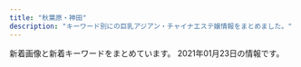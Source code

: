 ```yaml
---
title: "秋葉原・神田"
description: "キーワード別にの巨乳アジアン・チャイナエステ嬢情報をまとめました。"
---
```


新着画像と新着キーワードをまとめています。
2021年01月23日の情報です。

<DmmAffiliateIns />
<KeywordTable
  shops={
    [
    {
        "station": "JR\u795e\u7530\u99c5\u6771\u53e3",
        "keywords": {
            "87": 1,
            "85": 2,
            "C": 2,
            "86": 4,
            "E": 1,
            "D": 4
        },
        "img_links": [
            "http://esthe-aroma.pink/img/m30.jpg",
            "http://esthe-aroma.pink/img/cg05.jpg",
            "http://esthe-aroma.pink/img/cg04.jpg",
            "http://esthe-aroma.pink/img/m4.jpg",
            "http://esthe-aroma.pink/img/cg07.jpg",
            "http://esthe-aroma.pink/img/m3.jpg",
            "http://esthe-aroma.pink/img/cg02.jpg",
            "http://esthe-aroma.pink/img/m2.jpg",
            "http://esthe-aroma.pink/img/m20.jpg",
            "http://esthe-aroma.pink/img/m1.jpg",
            "http://esthe-aroma.pink/img/m6.jpg",
            "http://esthe-aroma.pink/img/m5.jpg",
            "http://esthe-aroma.pink/img/no.png",
            "http://esthe-aroma.pink/img/cg06.jpg",
            "http://esthe-aroma.pink/img/stan.png",
            "http://esthe-aroma.pink/img/cg011.jpg",
            "http://esthe-aroma.pink/img/fla.jpg",
            "http://esthe-aroma.pink/img/m60.jpg",
            "http://esthe-aroma.pink/img/top.jpg",
            "http://esthe-aroma.pink/img/cg03.jpg",
            "http://esthe-aroma.pink/img/noo.png",
            "http://esthe-aroma.pink/img/cg021.jpg",
            "http://esthe-aroma.pink/img/m10.jpg",
            "http://esthe-aroma.pink/img/cg01.jpg"
        ],
        "name": "\u604b\u306e\u65e5",
        "url": "http://esthe-aroma.pink/"
    },
    {
        "url": "http://kanda.msa.jp/",
        "station": "JR\u795e\u7530\u99c5\u5317\u53e3",
        "name": "\u795e\u7530\u3089\u304f\u697d",
        "img_links": [
            "http://kanda.msa.jp/images/staff_image/staff_03.jpg",
            "http://kanda.msa.jp/images/staff_image/staff_01.jpg",
            "http://kanda.msa.jp/images/home/indnx_re.jpg",
            "http://kanda.msa.jp/images/gallery/gallery_3.jpg",
            "http://kanda.msa.jp/images/top/top_05.jpg",
            "http://kanda.msa.jp/images/flash_b.jpg",
            "http://kanda.msa.jp/images/top/top_02.jpg",
            "http://kanda.msa.jp/images/gallery/gallery_a.jpg",
            "http://kanda.msa.jp/images/top/top_01.jpg",
            "http://kanda.msa.jp/images/index_btm.jpg",
            "http://kanda.msa.jp/images/staff_image/staff_04.jpg",
            "http://kanda.msa.jp/images/home/indnx_phone.jpg",
            "http://kanda.msa.jp/images/gallery/gallery_d.jpg",
            "http://kanda.msa.jp/images/top/top_04.jpg",
            "http://kanda.msa.jp/images/staff_image/staff_02.jpg",
            "http://kanda.msa.jp/images/staff_image/staff_05.jpg",
            "http://kanda.msa.jp/images/home/QR.png",
            "http://kanda.msa.jp/images/gallery/gallery_4.jpg",
            "http://kanda.msa.jp/images/gallery/gallery_2.jpg",
            "http://kanda.msa.jp/images/home/indnx_qr.jpg",
            "http://kanda.msa.jp/images/staff_image/staff_06.jpg",
            "http://kanda.msa.jp/images/home/top.jpg",
            "http://kanda.msa.jp/images/top/top_08.png",
            "http://kanda.msa.jp/images/gallery/gallery_c.jpg",
            "http://kanda.msa.jp/images/flash_a.jpg",
            "http://kanda.msa.jp/images/top/top_06.jpg",
            "http://kanda.msa.jp/images/top/top_03.jpg",
            "http://kanda.msa.jp/images/home/indnx_sale.png",
            "http://kanda.msa.jp/images/gallery/gallery_1.jpg",
            "http://kanda.msa.jp/images/gallery/gallery_b.jpg"
        ],
        "keywords": {}
    },
    {
        "station": "JR\u795e\u7530\u99c5\u6771\u53e3",
        "name": "\u30d3\u30fc\u30c1\u306e\u85ab",
        "keywords": {
            "D": 3,
            "E": 2,
            "85": 3,
            "86": 2,
            "F": 3,
            "88": 1,
            "C": 4,
            "84": 2,
            "87": 2,
            "83": 2
        },
        "img_links": [
            "https://kanda-massage.com/images_staff/194/12181019056.jpg",
            "https://kanda-massage.com/images/btn_magazine.png",
            "https://kanda-massage.com/images_staff/175/111615335228.jpg",
            "https://kanda-massage.com/images_banner/111517152351.jpg",
            "https://kanda-massage.com/images_staff/190/101520025592.jpg",
            "https://kanda-massage.com/images_staff/174/091416423686.jpg",
            "https://kanda-massage.com/images_banner/111713262692.jpg",
            "https://kanda-massage.com/images_staff/184/113019080934.jpg",
            "https://kanda-massage.com/images/btn_back.png",
            "https://kanda-massage.com/images_banner/112217520437.jpg",
            "https://kanda-massage.com/images_staff/188/11171243367.jpg",
            "https://kanda-massage.com/images/koko_468x60.png",
            "https://kanda-massage.com/images_staff/191/111612091561.jpg",
            "https://kanda-massage.com/images_topics/images/12gal.png",
            "https://kanda-massage.com/images_staff/182/101020584790.jpg",
            "https://kanda-massage.com/images_staff/182/101020585487.jpg",
            "https://kanda-massage.com/images/info_txt.png",
            "https://kanda-massage.com/images_staff/183/091910451054.jpg",
            "https://kanda-massage.com/images_staff/181/091417192853.jpg",
            "https://kanda-massage.com/images/footer_mobile.png",
            "https://kanda-massage.com/images/bnr_200_40.png",
            "https://kanda-massage.com/images/img_header.png",
            "https://kanda-massage.com/images/new_girl.png",
            "https://kanda-massage.com/images_banner/111517235762.jpg",
            "https://kanda-massage.com/images_staff/193/112917122759.jpg",
            "https://kanda-massage.com/images_staff/174/09141719557.jpg",
            "https://kanda-massage.com/images/vis_castframe_02.png",
            "https://kanda-massage.com/images_staff/167/101810131159.jpg",
            "https://kanda-massage.com/images_topics/images/1gal.png",
            "https://kanda-massage.com/images/icon_new.png",
            "https://kanda-massage.com/images/img_concept_01.png",
            "https://kanda-massage.com/images/bnr_160_45.png",
            "https://kanda-massage.com/images/no_image.jpg",
            "https://kanda-massage.com/images/bnr_468_60.png",
            "https://kanda-massage.com/images/btn_next.png",
            "https://kanda-massage.com/images/corona.jpg",
            "https://kanda-massage.com/images/bnr_88_31.png",
            "https://kanda-massage.com/images_banner/11111638218.jpg"
        ],
        "url": "https://kanda-massage.com/"
    },
    {
        "station": "JR\u795e\u7530\u99c5\u5317\u53e3",
        "img_links": [
            "https://img.a-side.com/photo/weekly/20210122/04.jpg",
            "https://www.a-side.com/k-kourakuen/images/info/photo03.jpg",
            "https://img.a-side.com/photo/weekly/20210122/07.jpg",
            "https://static.a-side.com/photo/shop/31396/list.jpg",
            "https://img.a-side.com/photo/koko/14648/girls_p/2.jpg",
            "https://www.a-side.com/k-kourakuen/staff/momoko/index.jpg",
            "https://img.a-side.com/photo/koko/14648/shop/2.jpg",
            "https://img.a-side.com/photo/weekly/20210122/12.jpg",
            "https://www.a-side.com/k-kourakuen/staff/moe/index.jpg",
            "https://static.a-side.com/photo/shop/20165/list.jpg",
            "https://img.a-side.com/photo/koko/16032/image.jpg",
            "https://static.a-side.com/photo/shop/31407/list.jpg",
            "https://img.a-side.com/photo/digicame/20201224/25065_01.jpg",
            "https://img.a-side.com/photo/premium/20210113/24050_01_top1.jpg",
            "https://img.a-side.com/photo/weekly/20210122/19.jpg",
            "https://img.a-side.com/photo/weekly/20210122/15.jpg",
            "https://static.a-side.com/photo/shop/26502/list.jpg",
            "https://static.a-side.com/photo/shop/34660/list.jpg",
            "https://img.a-side.com/photo/premium/20210120/34449_01_top1.jpg",
            "https://img.a-side.com/photo/premium/20190305/14648_01_05_s.jpg",
            "https://img.a-side.com/photo/premium/20210101/27898_01_top1.jpg",
            "https://static.a-side.com/photo/shop/27129/list.jpg",
            "https://img.a-side.com/photo/koko/34987/image.jpg",
            "https://img.a-side.com/photo/question/20201221/photo09.jpg",
            "https://static.a-side.com/photo/shop/35020/list.jpg",
            "https://img.a-side.com/photo/question/20201221/photo14.jpg",
            "https://static.a-side.com/photo/shop/10590/list.jpg",
            "https://www.a-side.com/k-kourakuen/images/banner/koko_468x60.jpg",
            "https://static.a-side.com/photo/shop/16482/list.jpg",
            "https://img.a-side.com/photo/weekly/20210122/03.jpg",
            "https://static.a-side.com/photo/shop/22173/list.jpg",
            "https://img.a-side.com/photo/question/20201221/photo06.jpg",
            "https://static.a-side.com/photo/shop/27501/list.jpg",
            "https://img.a-side.com/photo/kandeli/19498.jpg",
            "https://img.a-side.com/photo/digicame/20201229/19803_02.jpg",
            "https://www.a-side.com/include/img/shop/best-price.png",
            "https://img.a-side.com/photo/premium/20170926/14648_01_03_s.jpg",
            "https://static.a-side.com/photo/shop/21762/list.jpg",
            "https://img.a-side.com/photo/premium/20190307/14648_01_03_s.jpg",
            "https://img.a-side.com/photo/premium/20170926/14648_01_04_s.jpg",
            "https://img.a-side.com/photo/weekly/20210122/sp.jpg",
            "https://static.a-side.com/photo/shop/33915/list.jpg",
            "https://img.a-side.com/photo/premium/20190308/14648_01_06_s.jpg",
            "https://img.a-side.com/photo/digicame/20201231/32607_01.jpg",
            "https://img.a-side.com/photo/weekly/20200911/bn.jpg",
            "https://static.a-side.com/photo/shop/17252/list.jpg",
            "https://www.a-side.com/k-kourakuen/images/coupon/info.png",
            "https://static.a-side.com/photo/shop/23877/list.jpg",
            "https://www.a-side.com/k-kourakuen/staff/emi/01.jpg",
            "https://static.a-side.com/photo/shop/29655/list.jpg",
            "https://static.a-side.com/photo/shop/18247/list.jpg",
            "https://www.a-side.com/include/img/shop/button_official_l.png",
            "https://www.a-side.com/include/img/premium/placeholder.png",
            "https://static.a-side.com/photo/shop/21985/list.jpg",
            "https://img.a-side.com/photo/premium/20180601/14648_01_05_s.jpg",
            "https://img.a-side.com/photo/weekly/20210122/17.jpg",
            "https://static.a-side.com/photo/shop/11708/list.jpg",
            "https://img.a-side.com/photo/premium/20201225/33649_01_top1.jpg",
            "https://static.a-side.com/photo/shop/19746/list.jpg",
            "https://img.a-side.com/photo/question/20201221/sp.jpg",
            "https://img.a-side.com/photo/koko/14648/girls/3.jpg",
            "https://img.a-side.com/photo/question/20201221/photo05.jpg",
            "https://img.a-side.com/photo/weekly/20201218/bn.jpg",
            "https://img.a-side.com/photo/weekly/20200814/bn.jpg",
            "https://img.a-side.com/photo/weekly/20200904/bn.jpg",
            "https://img.a-side.com/photo/premium/20210108/33456_01_top1.jpg",
            "https://static.a-side.com/photo/shop/32689/list.jpg",
            "https://img.a-side.com/photo/weekly/20210122/09.jpg",
            "https://static.a-side.com/photo/shop/27698/list.jpg",
            "https://img.a-side.com/photo/weekly/20210115/bn.jpg",
            "https://static.a-side.com/photo/shop/33490/list.jpg",
            "https://img.a-side.com/photo/digicame/20210104/19987_04.jpg",
            "https://img.a-side.com/photo/weekly/20210101/bn.jpg",
            "https://img.a-side.com/photo/question/20201221/photo11.jpg",
            "https://img.a-side.com/photo/premium/20190308/14648_01_03_s.jpg",
            "https://static.a-side.com/photo/shop/24663/list.jpg",
            "https://static.a-side.com/photo/shop/12559/list.jpg",
            "https://www.a-side.com/k-kourakuen/staff/emi/index.jpg",
            "https://img.a-side.com/photo/premium/20201228/34965_01_top1.jpg",
            "https://www.a-side.com/k-kourakuen/staff/kasumi/index.jpg",
            "https://img.a-side.com/photo/premium/20170926/14648_01_07_s.jpg",
            "https://img.a-side.com/photo/digicame/20210106/17223_03.jpg",
            "https://static.a-side.com/photo/shop/25465/list.jpg",
            "https://static.a-side.com/photo/shop/29625/list.jpg",
            "https://www.a-side.com/k-kourakuen/staff/aoi/index.jpg",
            "https://img.a-side.com/photo/weekly/20210122/18.jpg",
            "https://img.a-side.com/photo/question/20201221/photo12.jpg",
            "https://img.a-side.com/photo/weekly/20210122/bn.jpg",
            "https://static.a-side.com/photo/shop/35000/list.jpg",
            "https://img.a-side.com/photo/weekly/20201030/bn.jpg",
            "https://static.a-side.com/photo/shop/24050/list.jpg",
            "https://www.a-side.com/k-kourakuen/images/massage/photo04.jpg",
            "https://img.a-side.com/photo/premium/20180601/14648_01_04_s.jpg",
            "https://img.a-side.com/photo/premium/20190307/14648_01_01_s.jpg",
            "https://static.a-side.com/photo/shop/26654/list.jpg",
            "https://img.a-side.com/photo/premium/20190308/14648_01_02_s.jpg",
            "https://img.a-side.com/photo/premium/20190308/14648_01_01_s.jpg",
            "https://static.a-side.com/photo/shop/28305/list.jpg",
            "https://img.a-side.com/photo/question/20201221/photo10.jpg",
            "https://img.a-side.com/photo/weekly/20210122/20.jpg",
            "https://www.a-side.com/k-kourakuen/images/massage/photo01.jpg",
            "https://img.a-side.com/photo/weekly/20201211/bn.jpg",
            "https://static.a-side.com/photo/shop/25598/list.jpg",
            "https://static.a-side.com/photo/shop/12836/list.jpg",
            "https://img.a-side.com/photo/premium/20190307/14648_01_07_s.jpg",
            "https://img.a-side.com/photo/weekly/20210122/11.jpg",
            "https://static.a-side.com/photo/shop/33708/list.jpg",
            "https://static.a-side.com/photo/shop/22601/list.jpg",
            "https://static.a-side.com/photo/shop/34449/list.jpg",
            "https://static.a-side.com/photo/shop/34512/list.jpg",
            "https://static.a-side.com/photo/shop/16078/list.jpg",
            "https://static.a-side.com/photo/shop/19987/list.jpg",
            "https://www.a-side.com/k-kourakuen/staff/haru/index.jpg",
            "https://img.a-side.com/photo/question/20201221/bn.jpg",
            "https://static.a-side.com/photo/shop/33377/list.jpg",
            "https://img.a-side.com/photo/weekly/20201225/bn.jpg",
            "https://www.a-side.com/include/img/place_ad/place_ad.png",
            "https://static.a-side.com/photo/shop/33585/list.jpg",
            "https://static.a-side.com/photo/shop/25236/list.jpg",
            "https://img.a-side.com/photo/question/20171011/bn.jpg",
            "https://img.a-side.com/photo/koko/14648/shop/4.jpg",
            "https://img.a-side.com/photo/premium/20180601/14648_01_06_s.jpg",
            "https://static.a-side.com/photo/shop/26547/list.jpg",
            "https://static.a-side.com/photo/shop/30346/list.jpg",
            "https://static.a-side.com/photo/shop/25398/list.jpg",
            "https://static.a-side.com/photo/shop/29848/list.jpg",
            "https://static.a-side.com/photo/shop/32614/list.jpg",
            "https://img.a-side.com/photo/premium/20210104/34140_01_top1.jpg",
            "https://img.a-side.com/photo/koko/32924/image.jpg",
            "https://static.a-side.com/photo/shop/29914/list.jpg",
            "https://static.a-side.com/photo/shop/19411/list.jpg",
            "https://static.a-side.com/photo/shop/34644/list.jpg",
            "https://img.a-side.com/photo/weekly/20200821/bn.jpg",
            "https://img.a-side.com/photo/premium/20210111/34449_01_top1.jpg",
            "https://static.a-side.com/photo/shop/25640/list.jpg",
            "https://static.a-side.com/photo/shop/26130/list.jpg",
            "https://img.a-side.com/photo/digicame/20210107/28058_04.jpg",
            "https://static.a-side.com/photo/shop/18452/list.jpg",
            "https://img.a-side.com/photo/premium/20201019/34449_01_index.jpg",
            "https://static.a-side.com/photo/shop/26192/list.jpg",
            "https://static.a-side.com/photo/shop/19750/list.jpg",
            "https://static.a-side.com/photo/shop/35170/list.jpg",
            "https://www.a-side.com/k-kourakuen/staff/mimi/index.jpg",
            "https://img.a-side.com/photo/premium/20210111/34449_01_sp.jpg",
            "https://img.a-side.com/photo/premium/20190308/14648_01_05_s.jpg",
            "https://static.a-side.com/photo/shop/25675/list.jpg",
            "https://img.a-side.com/photo/premium/20210105/34965_01_top1.jpg",
            "https://img.a-side.com/photo/premium/20190305/14648_01_04_s.jpg",
            "https://static.a-side.com/photo/shop/32833/list.jpg",
            "https://static.a-side.com/photo/shop/19068/list.jpg",
            "https://img.a-side.com/photo/weekly/20210122/13.jpg",
            "https://static.a-side.com/photo/shop/28456/list.jpg",
            "https://img.a-side.com/photo/premium/20190307/14648_01_08_s.jpg",
            "https://img.a-side.com/photo/premium/20201224/16032_01_top1.jpg",
            "https://img.a-side.com/photo/koko/14648/ss.jpg",
            "https://img.a-side.com/photo/question/20201221/photo01.jpg",
            "https://img.a-side.com/photo/question/20201221/photo13.jpg",
            "https://img.a-side.com/photo/digicame/20210111/20335_03.jpg",
            "https://static.a-side.com/photo/shop/30430/list.jpg",
            "https://static.a-side.com/photo/shop/21913/list.jpg",
            "https://img.a-side.com/photo/weekly/20201127/bn.jpg",
            "https://img.a-side.com/photo/koko/14648/route/3.jpg",
            "https://img.a-side.com/photo/premium/20190305/14648_01_01_s.jpg",
            "https://www.a-side.com/include/img/area_each/icon_koko.png",
            "https://img.a-side.com/photo/premium/20180601/14648_01_07_s.jpg",
            "https://static.a-side.com/photo/shop/12568/list.jpg",
            "https://img.a-side.com/photo/digicame/20201225/29410_04.jpg",
            "https://img.a-side.com/photo/digicame/20210112/31399_02.jpg",
            "https://static.a-side.com/photo/shop/14310/list.jpg",
            "https://static.a-side.com/photo/shop/29730/list.jpg",
            "https://www.a-side.com/k-kourakuen/staff/aoi/01.jpg",
            "https://img.a-side.com/photo/premium/20170926/14648_01_05_s.jpg",
            "https://img.a-side.com/photo/question/20200708/bn.jpg",
            "https://img.a-side.com/photo/weekly/20210122/16.jpg",
            "https://img.a-side.com/photo/question/20201221/photo04.jpg",
            "https://img.a-side.com/photo/premium/20201230/18452_01_top1.jpg",
            "https://img.a-side.com/photo/premium/20210115/33456_01_top1.jpg",
            "https://static.a-side.com/photo/shop/33596/list.jpg",
            "https://img.a-side.com/photo/premium/20190308/14648_01_sp.jpg",
            "https://static.a-side.com/photo/shop/10346/list.jpg",
            "https://img.a-side.com/photo/weekly/20210122/05.jpg",
            "https://img.a-side.com/photo/weekly/20200626/bn.jpg",
            "https://static.a-side.com/photo/shop/24528/list.jpg",
            "https://static.a-side.com/photo/shop/20991/list.jpg",
            "https://www.a-side.com/k-kourakuen/images/top_notice.jpg",
            "https://static.a-side.com/photo/shop/22728/list.jpg",
            "https://static.a-side.com/photo/shop/25429/list.jpg",
            "https://static.a-side.com/photo/shop/22504/list.jpg",
            "https://static.a-side.com/photo/shop/25065/list.jpg",
            "https://www.a-side.com/include/img/shop/button_official_s.png",
            "https://static.a-side.com/photo/shop/33606/list.jpg",
            "https://img.a-side.com/photo/weekly/20210122/02.jpg",
            "https://img.a-side.com/photo/premium/20210118/30430_01_top1.jpg",
            "https://static.a-side.com/photo/shop/30051/list.jpg",
            "https://img.a-side.com/photo/premium/20190307/14648_01_06_s.jpg",
            "https://img.a-side.com/photo/premium/20170926/14648_01_01_s.jpg",
            "https://static.a-side.com/photo/shop/26717/list.jpg",
            "https://img.a-side.com/photo/premium/20190307/14648_01_sp.jpg",
            "https://img.a-side.com/photo/premium/20180601/14648_01_08_s.jpg",
            "https://www.a-side.com/k-kourakuen/staff/kasumi/01.jpg",
            "https://img.a-side.com/photo/question/20201221/photo03.jpg",
            "https://img.a-side.com/photo/koko/14648/girls/1.jpg",
            "https://static.a-side.com/photo/shop/32006/list.jpg",
            "https://img.a-side.com/photo/premium/20190307/14648_01_05_s.jpg",
            "https://img.a-side.com/photo/premium/20210115/33456_01_sp.jpg",
            "https://static.a-side.com/photo/shop/20362/list.jpg",
            "https://static.a-side.com/photo/shop/33456/list.jpg",
            "https://img.a-side.com/photo/weekly/20201204/bn.jpg",
            "https://static.a-side.com/photo/shop/17223/list.jpg",
            "https://static.a-side.com/photo/shop/33789/list.jpg",
            "https://www.a-side.com/include/img/shop/button_official.png",
            "https://img.a-side.com/photo/premium/20180601/14648_01_sp.jpg",
            "https://static.a-side.com/photo/shop/30509/list.jpg",
            "https://static.a-side.com/photo/shop/21540/list.jpg",
            "https://img.a-side.com/photo/digicame/20201228/32441_04.jpg",
            "https://static.a-side.com/photo/shop/24920/list.jpg",
            "https://static.a-side.com/photo/shop/27348/list.jpg",
            "https://static.a-side.com/photo/shop/30069/list.jpg",
            "https://img.a-side.com/photo/digicame/20210122/20165_02.jpg",
            "https://static.a-side.com/photo/shop/21433/list.jpg",
            "https://static.a-side.com/photo/shop/35132/list.jpg",
            "https://img.a-side.com/photo/koko/24050/image.jpg",
            "https://img.a-side.com/photo/premium/20170926/14648_01_02_s.jpg",
            "https://img.a-side.com/photo/digicame/20210115/14648_01.jpg",
            "https://img.a-side.com/photo/premium/20210114/30430_01_top1.jpg",
            "https://static.a-side.com/photo/shop/26456/list.jpg",
            "https://img.a-side.com/photo/koko/34965/image.jpg",
            "https://img.a-side.com/photo/premium/20210122/27898_01_top1.jpg",
            "https://static.a-side.com/photo/shop/22456/list.jpg",
            "https://img.a-side.com/photo/digicame/20210113/27698_02.jpg",
            "https://static.a-side.com/photo/shop/33593/list.jpg",
            "https://static.a-side.com/photo/shop/34907/list.jpg",
            "https://static.a-side.com/photo/shop/14648/list.jpg",
            "https://img.a-side.com/photo/koko/14648/route/2.jpg",
            "https://img.a-side.com/photo/koko/14648/girls/4.jpg",
            "https://static.a-side.com/photo/shop/30704/list.jpg",
            "https://img.a-side.com/photo/question/20161116/bn.jpg",
            "https://static.a-side.com/photo/shop/34987/list.jpg",
            "https://img.a-side.com/photo/digicame/20210119/31399_02.jpg",
            "https://www.a-side.com/k-kourakuen/images/coupon/presented.png",
            "https://img.a-side.com/photo/premium/20201225/27898_02_top1.jpg",
            "https://img.a-side.com/photo/koko/14648/girls_p/1.jpg",
            "https://img.a-side.com/photo/weekly/20200703/bn.jpg",
            "https://img.a-side.com/photo/premium/20201229/16032_01_top1.jpg",
            "https://img.a-side.com/photo/weekly/20200717/bn.jpg",
            "https://static.a-side.com/photo/shop/25019/list.jpg",
            "https://img.a-side.com/photo/premium/20190305/14648_01_08_s.jpg",
            "https://static.a-side.com/photo/shop/28062/list.jpg",
            "https://static.a-side.com/photo/shop/15122/list.jpg",
            "https://img.a-side.com/photo/premium/20180601/14648_01_03_s.jpg",
            "https://static.a-side.com/photo/shop/22107/list.jpg",
            "https://img.a-side.com/photo/digicame/20210114/25026_04.jpg",
            "https://static.a-side.com/photo/shop/35149/list.jpg",
            "https://static.a-side.com/photo/shop/33637/list.jpg",
            "https://img.a-side.com/photo/question/20171101/bn.jpg",
            "https://img.a-side.com/photo/digicame/20210113/31406_02.jpg",
            "https://static.a-side.com/photo/shop/30371/list.jpg",
            "https://img.a-side.com/photo/premium/20210101/27898_02_top1.jpg",
            "https://img.a-side.com/photo/weekly/20201113/bn.jpg",
            "https://static.a-side.com/photo/shop/30113/list.jpg",
            "https://img.a-side.com/photo/kandeli/13332.jpg",
            "https://img.a-side.com/photo/weekly/20201120/bn.jpg",
            "https://img.a-side.com/photo/question/20180725/bn.jpg",
            "https://www.a-side.com/k-kourakuen/images/info/photo04.jpg",
            "https://static.a-side.com/photo/shop/33649/list.jpg",
            "https://img.a-side.com/photo/premium/20201225/27898_01_top1.jpg",
            "https://static.a-side.com/photo/shop/29705/list.jpg",
            "https://img.a-side.com/photo/premium/20180601/14648_01_02_s.jpg",
            "https://static.a-side.com/photo/shop/15858/list.jpg",
            "https://static.a-side.com/photo/shop/34764/list.jpg",
            "https://img.a-side.com/photo/question/20201221/photo08.jpg",
            "https://img.a-side.com/photo/premium/20190307/14648_01_02_s.jpg",
            "https://static.a-side.com/photo/shop/30259/list.jpg",
            "https://img.a-side.com/photo/koko/14648/girls_p/3.jpg",
            "https://static.a-side.com/photo/shop/21711/list.jpg",
            "https://img.a-side.com/photo/koko/14648/massage/1.jpg",
            "https://img.a-side.com/photo/koko/14648/massage/3.jpg",
            "https://img.a-side.com/photo/koko/14648/massage/4.jpg",
            "https://www.a-side.com/k-kourakuen/images/info/photo02.jpg",
            "https://img.a-side.com/photo/premium/20210122/16032_01_top1.jpg",
            "https://static.a-side.com/photo/shop/31813/list.jpg",
            "https://img.a-side.com/photo/weekly/20200828/bn.jpg",
            "https://img.a-side.com/photo/weekly/20200731/bn.jpg",
            "https://static.a-side.com/photo/shop/31400/list.jpg",
            "https://img.a-side.com/photo/koko/14648/shop/3.jpg",
            "https://www.a-side.com/k-kourakuen/images/massage/photo03.jpg",
            "https://static.a-side.com/photo/shop/12823/list.jpg",
            "https://static.a-side.com/photo/shop/27398/list.jpg",
            "https://img.a-side.com/photo/premium/20210112/30430_01_sp.jpg",
            "https://static.a-side.com/photo/shop/28058/list.jpg",
            "https://static.a-side.com/photo/shop/31175/list.jpg",
            "https://static.a-side.com/photo/shop/18153/list.jpg",
            "https://www.a-side.com/include/img/premium/dummy.png",
            "https://www.a-side.com/k-kourakuen/staff/mimi/01.jpg",
            "https://static.a-side.com/photo/shop/22696/list.jpg",
            "https://www.a-side.com/k-kourakuen/images/massage/photo02.jpg",
            "https://img.a-side.com/photo/digicame/20210101/33255_03.jpg",
            "https://img.a-side.com/photo/premium/20201231/33649_01_top1.jpg",
            "https://static.a-side.com/photo/shop/27630/list.jpg",
            "https://img.a-side.com/photo/premium/20190308/14648_01_07_s.jpg",
            "https://static.a-side.com/photo/shop/32924/list.jpg",
            "https://static.a-side.com/photo/shop/20875/list.jpg",
            "https://static.a-side.com/photo/shop/25875/list.jpg",
            "https://img.a-side.com/photo/question/20171115/bn.jpg",
            "https://img.a-side.com/photo/koko/14648/route/1.jpg",
            "https://img.a-side.com/photo/koko/14648/route/4.jpg",
            "https://static.a-side.com/photo/shop/31414/list.jpg",
            "https://img.a-side.com/photo/weekly/20201002/bn.jpg",
            "https://static.a-side.com/photo/shop/25495/list.jpg",
            "https://static.a-side.com/photo/shop/29606/list.jpg",
            "https://img.a-side.com/photo/question/20201028/bn.jpg",
            "https://static.a-side.com/photo/shop/21196/list.jpg",
            "https://static.a-side.com/photo/shop/16384/list.jpg",
            "https://img.a-side.com/photo/weekly/20210122/14.jpg",
            "https://img.a-side.com/photo/digicame/20210105/15122_02.jpg",
            "https://img.a-side.com/photo/premium/20190305/14648_01_sp.jpg",
            "https://img.a-side.com/photo/premium/20190308/14648_01_08_s.jpg",
            "https://static.a-side.com/photo/shop/22869/list.jpg",
            "https://static.a-side.com/photo/shop/34071/list.jpg",
            "https://static.a-side.com/photo/shop/31971/list.jpg",
            "https://img.a-side.com/photo/digicame/20210115/34987_04.jpg",
            "https://img.a-side.com/photo/premium/20210105/34987_01_top1.jpg",
            "https://img.a-side.com/photo/premium/20201229/30040_01_top1.jpg",
            "https://img.a-side.com/photo/digicame/20210112/31399_04.jpg",
            "https://static.a-side.com/photo/shop/34140/list.jpg",
            "https://static.a-side.com/photo/shop/14189/list.jpg",
            "https://static.a-side.com/photo/shop/25170/list.jpg",
            "https://static.a-side.com/photo/shop/29395/list.jpg",
            "https://img.a-side.com/photo/question/20170215/bn.jpg",
            "https://static.a-side.com/photo/shop/20342/list.jpg",
            "https://img.a-side.com/photo/koko/14648/massage/2.jpg",
            "https://static.a-side.com/photo/shop/16032/list.jpg",
            "https://img.a-side.com/photo/premium/20190307/14648_01_04_s.jpg",
            "https://static.a-side.com/photo/shop/16272/list.jpg",
            "https://img.a-side.com/photo/premium/20170926/14648_01_08_s.jpg",
            "https://img.a-side.com/photo/koko/14648/image.jpg",
            "https://static.a-side.com/photo/shop/27777/list.jpg",
            "https://img.a-side.com/photo/premium/20201224/33456_01_top1.jpg",
            "https://img.a-side.com/photo/digicame/20210112/31399_01.jpg",
            "https://img.a-side.com/photo/premium/20210106/18452_01_top1.jpg",
            "https://static.a-side.com/photo/shop/34169/list.jpg",
            "https://static.a-side.com/photo/shop/33849/list.jpg",
            "https://static.a-side.com/photo/shop/26035/list.jpg",
            "https://img.a-side.com/photo/premium/20210104/34987_01_top1.jpg",
            "https://img.a-side.com/photo/digicame/20210121/22107_01.jpg",
            "https://static.a-side.com/photo/shop/30648/list.jpg",
            "https://www.a-side.com/k-kourakuen/images/info/photo01.jpg",
            "https://static.a-side.com/photo/shop/31455/list.jpg",
            "https://static.a-side.com/photo/shop/27898/list.jpg",
            "https://static.a-side.com/photo/shop/30901/list.jpg",
            "https://static.a-side.com/photo/shop/34965/list.jpg",
            "https://static.a-side.com/photo/shop/18324/list.jpg",
            "https://img.a-side.com/photo/premium/20180601/14648_01_01_s.jpg",
            "https://static.a-side.com/photo/shop/31363/list.jpg",
            "https://static.a-side.com/photo/shop/20251/list.jpg",
            "https://img.a-side.com/photo/premium/20210107/34987_01_top1.jpg",
            "https://static.a-side.com/photo/shop/27592/list.jpg",
            "https://static.a-side.com/photo/shop/21054/list.jpg",
            "https://img.a-side.com/photo/premium/20210112/30430_01_top1.jpg",
            "https://static.a-side.com/photo/shop/25026/list.jpg",
            "https://img.a-side.com/photo/digicame/20210108/12823_04.jpg",
            "https://static.a-side.com/photo/shop/33272/list.jpg",
            "https://static.a-side.com/photo/shop/27516/list.jpg",
            "https://static.a-side.com/photo/shop/28789/list.jpg",
            "https://img.a-side.com/photo/premium/20190305/14648_01_03_s.jpg",
            "https://img.a-side.com/photo/question/20200812/bn.jpg",
            "https://img.a-side.com/photo/question/20180314/bn.jpg",
            "https://static.a-side.com/photo/shop/30361/list.jpg",
            "https://img.a-side.com/photo/premium/20170926/14648_01_06_s.jpg",
            "https://img.a-side.com/photo/digicame/20201230/34961_02.jpg",
            "https://img.a-side.com/photo/premium/20201224/33649_01_top1.jpg",
            "https://static.a-side.com/photo/shop/34669/list.jpg",
            "https://img.a-side.com/photo/weekly/20201009/bn.jpg",
            "https://img.a-side.com/photo/weekly/20210122/10.jpg",
            "https://www.a-side.com/include/img/common/placeholder.png",
            "https://www.a-side.com/k-kourakuen/staff/moe/01.jpg",
            "https://static.a-side.com/photo/shop/33321/list.jpg",
            "https://static.a-side.com/photo/shop/18614/list.jpg",
            "https://img.a-side.com/photo/koko/14648/girls/2.jpg",
            "https://static.a-side.com/photo/shop/33402/list.jpg",
            "https://img.a-side.com/photo/premium/20190305/14648_01_06_s.jpg",
            "https://www.a-side.com/k-kourakuen/staff/haru/01.jpg",
            "https://static.a-side.com/photo/shop/35018/list.jpg",
            "https://static.a-side.com/photo/shop/21136/list.jpg",
            "https://img.a-side.com/photo/premium/20210121/30113_01_top1.jpg",
            "https://www.a-side.com/k-kourakuen/images/covergirl.jpg",
            "https://img.a-side.com/photo/premium/20190308/14648_01_04_s.jpg",
            "https://img.a-side.com/photo/premium/20190305/14648_01_02_s.jpg",
            "https://img.a-side.com/photo/premium/20210119/33649_01_top1.jpg",
            "https://img.a-side.com/photo/weekly/20210122/08.jpg",
            "https://img.a-side.com/photo/question/20201221/photo02.jpg",
            "https://img.a-side.com/photo/weekly/20200918/bn.jpg",
            "https://static.a-side.com/photo/shop/31401/list.jpg",
            "https://img.a-side.com/photo/koko/14648/shop/1.jpg",
            "https://static.a-side.com/photo/shop/24265/list.jpg",
            "https://static.a-side.com/photo/shop/29858/list.jpg",
            "https://static.a-side.com/photo/shop/34961/list.jpg",
            "https://static.a-side.com/photo/shop/31018/list.jpg",
            "https://static.a-side.com/photo/shop/16733/list.jpg",
            "https://static.a-side.com/photo/shop/33592/list.jpg",
            "https://img.a-side.com/photo/question/20201221/photo07.jpg",
            "https://static.a-side.com/photo/shop/25785/list.jpg",
            "https://img.a-side.com/photo/premium/20170926/14648_01_sp.jpg",
            "https://static.a-side.com/photo/shop/22918/list.jpg",
            "https://static.a-side.com/photo/shop/30429/list.jpg",
            "https://img.a-side.com/photo/weekly/20210108/bn.jpg",
            "https://img.a-side.com/photo/premium/20190305/14648_01_07_s.jpg",
            "https://static.a-side.com/photo/shop/20686/list.jpg",
            "https://img.a-side.com/photo/koko/14648/girls_p/4.jpg",
            "https://img.a-side.com/photo/weekly/20210122/01.jpg",
            "https://static.a-side.com/photo/shop/20335/list.jpg",
            "https://img.a-side.com/photo/weekly/20210122/06.jpg",
            "https://static.a-side.com/photo/shop/34847/list.jpg",
            "https://img.a-side.com/photo/digicame/20210118/32458_01.jpg",
            "https://img.a-side.com/photo/digicame/20210120/24265_03.jpg"
        ],
        "name": "\u5eb7\u697d\u5712",
        "url": "https://www.a-side.com/k-kourakuen/",
        "keywords": {
            "88": 10,
            "89": 5,
            "86": 15,
            "D": 46,
            "F": 4,
            "\u30bb\u30af\u30b7\u30fc": 1,
            "87": 25,
            "83": 6,
            "\u5de8\u4e73": 12,
            "90": 5,
            "G": 1,
            "H": 4,
            "96": 4,
            "E": 20,
            "C": 15,
            "\u4e73": 14,
            "\u304a\u3063\u3071\u3044": 1,
            "95": 1,
            "85": 24,
            "\u80f8": 1,
            "84": 8
        }
    },
    {
        "img_links": [
            "https://kanda-on.work/images/st/st_ako.jpg",
            "https://kanda-on.work/images/st/st_yuri.jpg",
            "https://kanda-on.work/images/st/st_sakura.jpg",
            "https://kanda-on.work/images/st/st_mika.jpg",
            "https://kanda-on.work/images/st/st_maya.jpg",
            "https://kanda-on.work/images/st/st_koko.jpg",
            "https://kanda-on.work/images/st/st_arisa.jpg",
            "https://kanda-on.work/images/st/st_mika2.jpg",
            "https://kanda-on.work/images/st/st_yuki.jpg",
            "https://kanda-on.work/images/top.png",
            "https://kanda-on.work/images/st/st_akari.jpg",
            "https://kanda-on.work/images/st/st_ruru.jpg",
            "https://kanda-on.work/images/st/st_kiki.jpg",
            "https://kanda-on.work/images/st/st_rara2.jpg",
            "https://kanda-on.work/images/top_campaign_bottom.jpg",
            "https://kanda-on.work/images/st/st_kaori.jpg",
            "https://kanda-on.work/images/top_campaign.jpg",
            "https://kanda-on.work/images/st/st_moe.jpg",
            "https://kanda-on.work/images/st/st_rara.jpg",
            "https://kanda-on.work/images/st/st_natsuko.jpg",
            "https://kanda-on.work/images/st/st_kana.jpg",
            "https://kanda-on.work/images/top2.png",
            "https://kanda-on.work/images/st/st_yuzuki.jpg",
            "https://kanda-on.work/images/st/st_miki.jpg",
            "https://kanda-on.work/images/st/st_akira.jpg",
            "https://kanda-on.work/images/st/st_mina.jpg"
        ],
        "station": "JR\u795e\u7530\u99c5\u897f\u53e3",
        "keywords": {
            "C": 33,
            "F": 32,
            "\u5de8\u4e73": 4,
            "\u4e73": 4
        },
        "name": "\u6e29",
        "url": "https://kanda-on.work/"
    },
    {
        "img_links": [
            "http://junpu.jpest.net/images/sys4.jpg",
            "http://junpu.jpest.net/images/r4.jpg",
            "http://junpuadmin.jpest.net/uploads/2020/11/5BBD19C5-8DEF-48E7-87D0-CEBE168F2E36-2.jpg",
            "http://junpuadmin.jpest.net/uploads/2020/10/5.jpg",
            "http://junpuadmin.jpest.net/uploads/2020/11/8FAC8FB2-DB21-4688-B50C-530DE522F742.jpg",
            "http://junpuadmin.jpest.net/uploads/2020/10/2.jpg",
            "http://junpu.jpest.net/images/sys3.jpg",
            "http://junpuadmin.jpest.net/uploads/2020/11/IMG_1616-2.jpg",
            "http://junpuadmin.jpest.net/uploads/2020/11/E3B6B02E-4F32-431B-90DF-8F02A102ED7A.jpg",
            "http://junpu.jpest.net/images/telb1.jpg",
            "http://junpu.jpest.net/images/b1.jpg",
            "http://junpuadmin.jpest.net/uploads/2020/11/IMG_1555.jpg",
            "http://junpu.jpest.net/images/telhead.jpg",
            "http://junpuadmin.jpest.net/uploads/2020/10/IMG_E1440.jpg",
            "http://junpu.jpest.net/images/tt.jpg",
            "http://junpu.jpest.net/images/head.jpg",
            "http://junpu.jpest.net/images/tiao.jpg",
            "http://junpuadmin.jpest.net/uploads/2020/11/IMG_1675-1.jpg",
            "http://junpu.jpest.net/images/footer.jpg",
            "http://junpuadmin.jpest.net/uploads/2020/11/6DEF0C3A-BC24-43F3-86B7-EA77E5E3A717.jpg"
        ],
        "name": "\u9806\u98a8",
        "keywords": {
            "D": 1,
            "84": 1,
            "C": 2
        },
        "station": "JR\u79cb\u8449\u539f\u99c5\u662d\u548c\u901a\u308a\u53e3",
        "url": "http://junpu.jpest.net/"
    },
    {
        "url": "http://genkidou.work/",
        "img_links": [
            "http://genkidou.work/sp/img/info.jpg",
            "http://genkidou.work/sp/img/acc5.jpg",
            "http://genkidou.work/sp/img/st10.jpg",
            "http://genkidou.work/sp/img/t-a.jpg",
            "http://genkidou.work/sp/img/tel.jpg",
            "http://genkidou.work/img/head.jpg",
            "http://genkidou.work/img/st4.jpg",
            "http://genkidou.work/img/r9.jpg",
            "http://genkidou.work/img/s2.jpg",
            "http://genkidou.work/img/st6.jpg",
            "http://genkidou.work/sp/img/cam.jpg",
            "http://genkidou.work/sp/img/t-r.jpg",
            "http://genkidou.work/img/fla-1.jpg",
            "http://genkidou.work/sp/img/st18.jpg",
            "http://genkidou.work/img/sta11.jpg",
            "http://genkidou.work/img/s4.jpg",
            "http://genkidou.work/sp/img/acc6.jpg",
            "http://genkidou.work/img/st0011.jpg",
            "http://genkidou.work/img/sta13.jpg",
            "http://genkidou.work/sp/img/st21.jpg",
            "http://genkidou.work/img/acc5.jpg",
            "http://genkidou.work/img/st010.jpg",
            "http://genkidou.work/sp/img/t-s.jpg",
            "http://genkidou.work/img/st7.jpg",
            "http://genkidou.work/img/st17.jpg",
            "http://genkidou.work/img/s1.jpg",
            "http://genkidou.work/sp/img/t-o.jpg",
            "http://genkidou.work/sp/img/p2.jpg",
            "http://genkidou.work/sp/img/st20.jpg",
            "http://genkidou.work/sp/img/botton.jpg",
            "http://genkidou.work/sp/img/tit.jpg",
            "http://genkidou.work/img/s3.jpg",
            "http://genkidou.work/sp/img/p21.jpg",
            "http://genkidou.work/img/botton.jpg",
            "http://genkidou.work/img/sta6.jpg",
            "http://genkidou.work/sp/img/st11.jpg",
            "http://genkidou.work/img/sta2.jpg",
            "http://genkidou.work/img/st13.jpg",
            "http://genkidou.work/img/sta20.jpg",
            "http://genkidou.work/img/st12.jpg",
            "http://genkidou.work/img/acc6.jpg",
            "http://genkidou.work/img/fla-3.jpg",
            "http://genkidou.work/sp/img/st16.jpg",
            "http://genkidou.work/img/st2.jpg",
            "http://genkidou.work/img/st18.jpg",
            "http://genkidou.work/sp/img/add.jpg",
            "http://genkidou.work/sp/img/acc2.jpg",
            "http://genkidou.work/sp/img/acc1.jpg",
            "http://genkidou.work/sp/img/koko_234x60.png",
            "http://genkidou.work/img/sta18.jpg",
            "http://genkidou.work/img/acc4.jpg",
            "http://genkidou.work/img/st16.jpg",
            "http://genkidou.work/sp/img/st2.jpg",
            "http://genkidou.work/img/sta21.jpg",
            "http://genkidou.work/img/sta10.jpg",
            "http://genkidou.work/sp/img/st6.jpg",
            "http://genkidou.work/img/acc1.jpg",
            "http://genkidou.work/sp/img/sys.jpg",
            "http://genkidou.work/sp/img/p20.jpg",
            "http://genkidou.work/sp/img/acc4.jpg",
            "http://genkidou.work/img/st20.jpg",
            "http://genkidou.work/img/st9.jpg",
            "http://genkidou.work/img/fla.jpg",
            "http://genkidou.work/img/sta16.jpg",
            "http://genkidou.work/img/fla-2.jpg",
            "http://genkidou.work/img/acc2.jpg",
            "http://genkidou.work/sp/img/pic.jpg",
            "http://genkidou.work/sp/img/t-t.jpg",
            "http://genkidou.work/img/acc3.jpg",
            "http://genkidou.work/img/st3.jpg",
            "http://genkidou.work/img/koko_468x60.png",
            "http://genkidou.work/img/st11.jpg",
            "http://genkidou.work/img/mo.png",
            "http://genkidou.work/img/s5.jpg",
            "http://genkidou.work/img/body2.jpg",
            "http://genkidou.work/sp/img/time.jpg",
            "http://genkidou.work/sp/img/st13.jpg",
            "http://genkidou.work/sp/img/pc.jpg",
            "http://genkidou.work/img/st011.jpg",
            "http://genkidou.work/sp/img/acc3.jpg",
            "http://genkidou.work/img/st21.jpg",
            "http://genkidou.work/sp/img/body2.jpg"
        ],
        "name": "\u5143\u6c17\u5802\uff5e\u3052\u3093\u304d\u3069\u3046\uff5e",
        "station": "JR\u795e\u7530\u99c5\u897f\u53e3",
        "keywords": {
            "85": 5,
            "86": 3,
            "C": 23,
            "88": 5,
            "D": 12,
            "91": 1,
            "E": 14,
            "H": 1,
            "87": 14
        }
    },
    {
        "url": "http://yuri.es-relax.info/",
        "keywords": {
            "86": 14,
            "D": 12,
            "88": 2
        },
        "img_links": [
            "http://yuri.es-relax.info/images/hana1.jpg",
            "http://yuri.es-relax.info/gals/riri1.jpg",
            "http://yuri.es-relax.info/images/nao1.jpg",
            "http://yuri.es-relax.info/images/yuyu1.jpg",
            "http://yuri.es-relax.info/gals/yuki1.jpg",
            "http://yuri.es-relax.info/images/info3.png",
            "http://yuri.es-relax.info/images/info5.jpg",
            "http://yuri.es-relax.info/images/sayuri1.jpg",
            "http://yuri.es-relax.info/images/nana1.jpg",
            "http://yuri.es-relax.info/gals/mimi1.jpg",
            "http://yuri.es-relax.info/images/bg_header.jpg"
        ],
        "name": "\u767e\u5408",
        "station": "JR\u795e\u7530\u99c5\u6771\u53e3"
    },
    {
        "station": "JR\u6d45\u8349\u6a4b\u99c5\u6771\u53e3",
        "keywords": {
            "E": 7,
            "83": 7,
            "D": 21,
            "87": 7,
            "C": 21,
            "88": 7,
            "81": 7,
            "85": 7,
            "82": 14,
            "86": 7
        },
        "img_links": [
            "http://ainsel.tyo.ac/images/mobile.jpg",
            "http://ainsel.tyo.ac/images/news.png",
            "http://ainsel.tyo.ac/photos/sites/50/2020/09/2020091109212779.jpg",
            "http://ainsel.tyo.ac/images/s1.jpg",
            "http://ainsel.tyo.ac/images/s_staff.png",
            "http://ainsel.tyo.ac/photos/sites/50/2020/09/2020091109200314.jpg",
            "http://ainsel.tyo.ac/photos/sites/50/2020/09/2020091109302586.jpg",
            "http://ainsel.tyo.ac/images/staff0.jpg",
            "http://ainsel.tyo.ac/images/room3.jpg",
            "http://ainsel.tyo.ac/photos/sites/50/2020/09/2020091109303095.jpg",
            "http://ainsel.tyo.ac/images/room1.jpg",
            "http://ainsel.tyo.ac/images/room4.jpg",
            "http://ainsel.tyo.ac/photos/sites/50/2020/09/2020091109302142.jpg",
            "http://ainsel.tyo.ac/images/s3.jpg",
            "http://ainsel.tyo.ac/images/room2.jpg",
            "http://ainsel.tyo.ac/images/top.png",
            "http://ainsel.tyo.ac/photos/sites/50/2020/10/2020100307023490.jpg"
        ],
        "url": "http://ainsel.tyo.ac/",
        "name": "Ainsel\u30fb\u30a8\u30a4\u30f3\u30bb\u30eb"
    },
    {
        "station": "JR\u795e\u7530\u99c5\u5317\u53e3",
        "url": "http://kenkoubo.link",
        "name": "\u5065\u5eb7\u574a",
        "img_links": [
            "http://kenkoubo.link/wp-content/themes/template-salon2/images/camp-bnr.png",
            "http://kenkoubo.link/wp-content/themes/template-salon2/images/05.jpg",
            "http://kenkoubo.link/wp-content/themes/template-salon2/images/news-ttl.png",
            "http://kenkoubo.link/wp-content/themes/template-salon2/images/slider1.jpg",
            "http://kenkoubo.link/wp-content/themes/template-salon2/images/telm.png",
            "http://kenkoubo.link/wp-content/uploads/2020/11/yuko_image_syusei-1.jpg",
            "http://kenkoubo.link/wp-content/themes/template-salon2/images/03.jpg",
            "http://kenkoubo.link/wp-content/uploads/2019/05/ai_image_1_syusei-900x1600.jpeg",
            "http://kenkoubo.link/wp-content/uploads/2019/05/rin_image_1_syusei-900x1600.jpeg",
            "http://kenkoubo.link/wp-content/themes/template-salon2/images/pickup-ttl.png",
            "http://kenkoubo.link/wp-content/uploads/2017/03/05-1-250x375.jpg",
            "http://kenkoubo.link/wp-content/uploads/2017/03/09.jpg",
            "http://kenkoubo.link/wp-content/uploads/2017/03/05-1.jpg",
            "http://kenkoubo.link/wp-content/uploads/2017/03/05.jpg",
            "http://kenkoubo.link/wp-content/themes/template-salon2/images/camp-bnr3.png",
            "http://kenkoubo.link/wp-content/themes/template-salon2/images/info2.png",
            "http://kenkoubo.link/wp-content/uploads/2020/11/yuko_image_syusei-1-250x375.jpg",
            "http://kenkoubo.link/wp-content/uploads/2017/03/08.jpg",
            "http://kenkoubo.link/wp-content/uploads/2017/03/08a.jpg",
            "http://kenkoubo.link/wp-content/uploads/2017/03/05a.jpg",
            "http://kenkoubo.link/wp-content/themes/template-salon2/images/info.png",
            "http://kenkoubo.link/wp-content/uploads/2017/03/03-1-250x375.jpg",
            "http://kenkoubo.link/wp-content/uploads/2017/03/08-250x375.jpg",
            "http://kenkoubo.link/wp-content/uploads/2017/03/07-1.jpg",
            "http://kenkoubo.link/wp-content/uploads/2017/03/08-2.jpg",
            "http://kenkoubo.link/wp-content/themes/template-salon2/images/camp-bnr2.png",
            "http://kenkoubo.link/wp-content/themes/template-salon2/images/08.jpg",
            "http://es-tsudanuma.com/wp-content/uploads/2016/10/massage-de_88_31.jpg",
            "https://www.mens-anavi.com/img/mens-esthe1.png",
            "http://kenkoubo.link/wp-content/themes/template-salon2/images/camp-bnr4.png",
            "http://kenkoubo.link/wp-content/uploads/2017/03/03-1.jpg",
            "http://kenkoubo.link/wp-content/themes/template-salon2/images/pickup-frame.png",
            "http://kenkoubo.link/wp-content/uploads/2019/05/ai_image_1_syusei-250x375.jpeg",
            "http://kenkoubo.link/wp-content/uploads/2019/05/rin_image_1_syusei-250x375.jpeg"
        ],
        "keywords": {
            "85": 2,
            "C": 6,
            "89": 4,
            "88": 4,
            "D": 6,
            "90": 2
        }
    },
    {
        "img_links": [
            "http://kaede.tyo.cm/photos/sites/15/2017/12/2017121802123582.jpg",
            "http://kaede.tyo.cm/photos/sites/15/2019/01/2019012110352218.jpg",
            "http://kaede.tyo.cm/photos/sites/15/2018/05/2018052602053211.jpg",
            "http://kaede.tyo.cm/images/n3.png",
            "http://kaede.tyo.cm/photos/sites/15/2018/07/201807050359241.jpg",
            "http://kaede.tyo.cm/photos/sites/15/2017/03/298510852981895493.jpg",
            "http://kaede.tyo.cm/images/room1.jpg",
            "http://kaede.tyo.cm/photos/sites/15/2017/05/05.jpg",
            "http://kaede.tyo.cm/images/room3.jpg",
            "http://kaede.tyo.cm/photos/sites/15/2018/12/2018122811325315.jpg",
            "http://kaede.tyo.cm/photos/sites/15/2017/04/03.jpg",
            "http://kaede.tyo.cm/images/top.png",
            "http://kaede.tyo.cm/photos/sites/15/2020/08/2020081913203996.jpg",
            "http://kaede.tyo.cm/photos/sites/15/2017/05/10.jpg",
            "http://kaede.tyo.cm/photos/sites/15/2018/10/2018101210462259.jpg",
            "http://kaede.tyo.cm/photos/sites/15/2019/07/2019072310543855.jpg",
            "http://kaede.tyo.cm/photos/sites/15/2018/04/2018042103445537.jpg",
            "http://kaede.tyo.cm/images/s3.png",
            "http://kaede.tyo.cm/images/s_news.png",
            "http://kaede.tyo.cm/photos/sites/15/2019/05/2019051510502494.jpg",
            "http://kaede.tyo.cm/photos/sites/15/2018/12/2018122110282270.jpg",
            "http://kaede.tyo.cm/photos/sites/15/2019/11/2019110102312976.jpg",
            "http://kaede.tyo.cm/images/n1.jpg",
            "http://kaede.tyo.cm/images/s_pick.png",
            "http://kaede.tyo.cm/photos/sites/15/2018/09/2018090301232862.jpg",
            "http://kaede.tyo.cm/images/mobile.png",
            "http://kaede.tyo.cm/images/s_staff.jpg",
            "http://kaede.tyo.cm/photos/sites/15/2018/07/2018071202180120.jpg",
            "http://kaede.tyo.cm/photos/sites/15/2018/12/2018122510562151.jpg",
            "http://kaede.tyo.cm/photos/sites/15/2018/07/2018070602462928.jpg",
            "http://kaede.tyo.cm/photos/sites/15/2017/05/1.jpg",
            "http://kaede.tyo.cm/images/room4.jpg",
            "http://kaede.tyo.cm/photos/sites/15/2019/07/2019072218445895.jpg",
            "http://kaede.tyo.cm/photos/sites/15/2017/11/2017112902394723.jpg",
            "http://kaede.tyo.cm/photos/sites/15/2017/04/8.jpg",
            "http://kaede.tyo.cm/images/s1.png",
            "http://kaede.tyo.cm/photos/sites/15/2020/03/2020031613344696.jpg",
            "http://kaede.tyo.cm/photos/sites/15/2019/08/201908031036100.jpg",
            "http://kaede.tyo.cm/images/room2.jpg",
            "http://kaede.tyo.cm/photos/sites/15/2018/03/2018031401333199.jpg",
            "http://kaede.tyo.cm/photos/sites/15/2019/09/2019092410360674.jpg",
            "http://kaede.tyo.cm/photos/sites/15/2018/09/2018092310253191.jpg",
            "http://kaede.tyo.cm/photos/sites/15/2018/06/2018060802410544.jpg",
            "http://kaede.tyo.cm/photos/sites/15/2017/04/st4.jpg",
            "http://kaede.tyo.cm/photos/sites/15/2019/11/2019110102312566.jpg",
            "http://kaede.tyo.cm/photos/sites/15/2017/07/\u5fae\u4fe1\u56fe\u7247_20170731133036.jpg",
            "http://kaede.tyo.cm/photos/sites/15/2018/12/2018122510575438.jpg",
            "http://kaede.tyo.cm/photos/sites/15/2019/08/201908021145272.jpg",
            "http://kaede.tyo.cm/photos/sites/15/2018/03/2018032208244424.jpg",
            "http://kaede.tyo.cm/photos/sites/15/2018/01/2018013009203349.jpg"
        ],
        "name": "\u604b\u306e\u82b1",
        "keywords": {
            "85": 5,
            "C": 2,
            "87": 6,
            "84": 2,
            "88": 2,
            "D": 22,
            "86": 14,
            "E": 5
        },
        "station": "JR\u795e\u7530\u99c5\u6771\u53e3",
        "url": "http://kaede.tyo.cm/"
    },
    {
        "img_links": [
            "http://yobisaki.work/_src/50546020/linel1.png",
            "http://yobisaki.work/_src/50546015/wechatimg2727.jpg",
            "http://yobisaki.work/_src/50545995/navinavi_02.png",
            "http://yobisaki.work/_src/50545980/line2.png",
            "http://yobisaki.work/_src/50546084/2.jpg",
            "http://yobisaki.work/_src/50844435/wechatimg2727.jpg",
            "http://yobisaki.work/_src/50848055/wechatimg2796.jpg",
            "http://yobisaki.work/_src/50546106/wechatimg177.jpg",
            "http://yobisaki.work/_src/50546050/linel1.png",
            "http://yobisaki.work/_src/50546034/linel1.png",
            "http://yobisaki.work/_src/50545989/navinavi_05.png",
            "http://yobisaki.work/_src/50546064/linel1.png",
            "http://yobisaki.work/_src/50546010/linel2.png",
            "http://yobisaki.work/_src/50546086/3.jpg",
            "http://yobisaki.work/_src/50546081/wechatimg14_20201210123124126.jpg",
            "http://yobisaki.work/_src/50546082/1.jpg",
            "http://yobisaki.work/_src/50545987/navinavi_04.png",
            "http://yobisaki.work/_src/50545986/wechatimg177.jpg",
            "http://yobisaki.work/_src/50546013/wechatimg2746.jpg",
            "http://yobisaki.work/_src/50546079/wechatimg14_20201210123124126.jpg",
            "http://yobisaki.work/_src/50545979/wechatimg2726.jpg",
            "http://yobisaki.work/_src/50545977/wechatimg193.jpg",
            "http://yobisaki.work/_src/50546047/wechatimg176.jpg",
            "http://yobisaki.work/_src/50546008/linel1.png",
            "http://yobisaki.work/_src/50848054/wechatimg2746.jpg",
            "http://yobisaki.work/_src/50545997/navinavi_03.png",
            "http://yobisaki.work/_src/50546075/linel6.png",
            "http://yobisaki.work/_src/50545972/sign.png",
            "http://yobisaki.work/_src/50627870/sys.png",
            "http://yobisaki.work/_src/50545993/navinavi_01.png",
            "http://yobisaki.work/_src/50545984/line3.png",
            "http://yobisaki.work/_src/50545991/navinavi_06.png",
            "http://yobisaki.work/_src/50546045/linel4.png",
            "http://yobisaki.work/_src/50546031/linel3.png",
            "http://yobisaki.work/_src/50546104/wechatimg193.jpg",
            "http://yobisaki.work/_src/50546061/linel5.png",
            "http://yobisaki.work/_src/50545982/cam.jpg",
            "http://yobisaki.work/_src/50546088/4.jpg",
            "http://yobisaki.work/_src/50545976/wechatimg176.jpg"
        ],
        "url": "http://yobisaki.work/",
        "name": "\u6307\u5148\u306e\u611b",
        "station": "JR\u795e\u7530\u99c5\u5357\u53e3",
        "keywords": {}
    },
    {
        "img_links": [
            "http://jasmine-massage.info/img/head.jpg",
            "http://jasmine-massage.info/img/st0193.jpg",
            "http://jasmine-massage.info/img/st193.jpg",
            "http://jasmine-massage.info/img/st183.jpg",
            "http://jasmine-massage.info/img/st187.jpg",
            "http://jasmine-massage.info/img/st186.jpg",
            "http://jasmine-massage.info/img/botton.jpg",
            "http://jasmine-massage.info/i/img/sta188.jpg",
            "http://jasmine-massage.info/img/sta188.jpg",
            "http://jasmine-massage.info/img/st177.jpg",
            "http://jasmine-massage.info/img/st188.jpg",
            "http://jasmine-massage.info/img/st0190.jpg",
            "http://jasmine-massage.info/i/img/st193.jpg",
            "http://jasmine-massage.info/i/img/r4.jpg",
            "http://jasmine-massage.info/img/st0177.jpg",
            "http://jasmine-massage.info/img/st189.jpg",
            "http://jasmine-massage.info/img/s190.jpg",
            "http://jasmine-massage.info/img/sta193.jpg",
            "http://jasmine-massage.info/i/img/sta190.jpg",
            "http://jasmine-massage.info/img/st0153.jpg",
            "http://jasmine-massage.info/img/sj.jpg",
            "http://jasmine-massage.info/img/sta190.jpg",
            "http://jasmine-massage.info/img/st0188.jpg",
            "http://jasmine-massage.info/img/s193.jpg",
            "http://jasmine-massage.info/img/mo.png",
            "http://jasmine-massage.info/img/st153.jpg",
            "http://jasmine-massage.info/img/st178.jpg",
            "http://jasmine-massage.info/img/nos.jpg",
            "http://jasmine-massage.info/img/st0179.jpg",
            "http://jasmine-massage.info/i/img/r1.jpg",
            "http://jasmine-massage.info/img/st0174.jpg",
            "http://jasmine-massage.info/img/st0183.jpg",
            "http://jasmine-massage.info/img/s188.jpg",
            "http://jasmine-massage.info/img/st179.jpg",
            "http://jasmine-massage.info/i/img/r3.jpg",
            "http://jasmine-massage.info/img/st175.jpg",
            "http://jasmine-massage.info/i/img/sta193.jpg",
            "http://jasmine-massage.info/i/img/r2.jpg",
            "http://jasmine-massage.info/img/st174.jpg",
            "http://jasmine-massage.info/img/st0175.jpg"
        ],
        "url": "http://jasmine-massage.info/",
        "station": "JR\u79cb\u8449\u539f\u99c5\u662d\u548c\u901a\u308a\u53e3",
        "keywords": {
            "C": 24,
            "85": 1,
            "86": 8,
            "D": 13,
            "88": 2,
            "87": 6
        },
        "name": "\u96a0\u308c\u5bb6"
    },
    {
        "img_links": [
            "http://www.rave.masg.info/images/s5.jpg",
            "http://www.rave.masg.info/images/service.png",
            "http://www.rave.masg.info/files/002.jpg",
            "http://www.rave.masg.info/files/014-03.jpg",
            "http://www.rave.masg.info/files/009-02.jpg",
            "http://www.rave.masg.info/images/s2.jpg",
            "http://www.rave.masg.info/files/002-02.jpg",
            "http://www.rave.masg.info/images/new1.png",
            "http://www.rave.masg.info/files/009-03.jpg",
            "http://www.rave.masg.info/files/005.jpg",
            "http://www.rave.masg.info/files/010-03.jpg",
            "http://www.rave.masg.info/files/006-02.jpg",
            "http://www.rave.masg.info/files/005-02.jpg",
            "http://www.rave.masg.info/images/new3.png",
            "http://www.rave.masg.info/files/001-03.jpg",
            "http://www.rave.masg.info/files/001.jpg",
            "http://www.rave.masg.info/files/005-03.jpg",
            "http://www.rave.masg.info/images/main_top.png",
            "http://www.rave.masg.info/files/003.jpg",
            "http://www.rave.masg.info/images/s3.jpg",
            "http://www.rave.masg.info/files/014.jpg",
            "http://www.rave.masg.info/images/maga.jpg",
            "http://www.rave.masg.info/images/shop/shop02.jpg",
            "http://www.rave.masg.info/images/tel.png",
            "http://www.rave.masg.info/files/002-03.jpg",
            "http://www.rave.masg.info/files/006-03.jpg",
            "http://www.rave.masg.info/files/003-03.jpg",
            "http://www.rave.masg.info/images/zi_staff.png",
            "http://www.rave.masg.info/images/s4.jpg",
            "http://www.rave.masg.info/images/s1.jpg",
            "http://www.rave.masg.info/files/014-02.jpg",
            "http://www.rave.masg.info/images/xian.png",
            "http://www.rave.masg.info/files/008.jpg",
            "http://www.rave.masg.info/files/010.jpg",
            "http://www.rave.masg.info/files/003-02.jpg",
            "http://www.rave.masg.info/images/shop/shop01.jpg",
            "http://www.rave.masg.info/files/008-02.jpg",
            "http://www.rave.masg.info/images/infotiao1.jpg",
            "http://www.rave.masg.info/images/main_bottom.png",
            "http://www.rave.masg.info/images/shop/shop03.jpg",
            "http://www.rave.masg.info/files/010-02.jpg",
            "http://www.rave.masg.info/files/008-03.jpg",
            "http://www.rave.masg.info/files/006.jpg",
            "http://www.rave.masg.info/files/001-02.jpg",
            "http://www.rave.masg.info/images/zi_massage.png",
            "http://www.rave.masg.info/images/shop/shop04.jpg",
            "http://www.rave.masg.info/images/pick.png",
            "http://www.rave.masg.info/files/009.jpg"
        ],
        "station": "JR\u79cb\u8449\u539f\u99c5\u662d\u548c\u901a\u308a\u53e3",
        "keywords": {
            "90": 1,
            "D": 6,
            "89": 1,
            "86": 1,
            "F": 2,
            "87": 5,
            "G": 1,
            "88": 1
        },
        "url": "http://www.rave.masg.info/",
        "name": "RAVE \u30ec\u30a4\u30f4"
    },
    {
        "url": "http://www.kien-es.info/",
        "keywords": {
            "86": 1,
            "85": 2,
            "D": 5,
            "C": 4,
            "84": 2,
            "87": 3,
            "88": 1
        },
        "station": "JR\u79cb\u8449\u539f\u99c5\u96fb\u6c17\u8857\u53e3",
        "img_links": [
            "http://www.kien-es.info/sp/img/haruka1.jpg",
            "http://www.kien-es.info/sp/staff/yumi.png",
            "http://www.kien-es.info/sp/staff/yuri.png",
            "http://www.kien-es.info/sp/img/aki1.jpg",
            "http://www.kien-es.info/images/14.jpg",
            "http://www.kien-es.info/sp/images/int1.jpg",
            "http://www.kien-es.info/images/news.jpg",
            "http://www.kien-es.info/sp/images/news.jpg",
            "http://www.kien-es.info/img/yuri1.jpg",
            "http://www.kien-es.info/sp/img/kumi2.jpg",
            "http://www.kien-es.info/sp/img/yuka2.jpg",
            "http://www.kien-es.info/images/4.jpg",
            "http://www.kien-es.info/images/mobile.jpg",
            "http://www.kien-es.info/images/staff_t.jpg",
            "http://www.kien-es.info/img/aki1.jpg",
            "http://www.kien-es.info/sp/img/yuki1.jpg",
            "http://www.kien-es.info/sp/images/8.jpg",
            "http://www.kien-es.info/img/aki.png",
            "http://www.kien-es.info/img/yuri2.jpg",
            "http://www.kien-es.info/img/haruka.png",
            "http://www.kien-es.info/images/rem.png",
            "http://www.kien-es.info/images/interior_t.jpg",
            "http://www.kien-es.info/sp/menu/top.jpg",
            "http://www.kien-es.info/img/yuki1.jpg",
            "http://www.kien-es.info/images/head.jpg",
            "http://www.kien-es.info/img/yuki.png",
            "http://www.kien-es.info/sp/images/3.jpg",
            "http://www.kien-es.info/sp/images/sys2.jpg",
            "http://www.kien-es.info/sp/images/info.png",
            "http://www.kien-es.info/sp/images/sys4.png",
            "http://www.kien-es.info/sp/images/7.jpg",
            "http://www.kien-es.info/sp/img/emi1.jpg",
            "http://www.kien-es.info/sp/staff/yuki.png",
            "http://www.kien-es.info/img/kumi2.jpg",
            "http://www.kien-es.info/sp/images/6.jpg",
            "http://www.kien-es.info/sp/images/4.jpg",
            "http://www.kien-es.info/img/kara.png",
            "http://www.kien-es.info/images/int1.jpg",
            "http://www.kien-es.info/img/aki2.jpg",
            "http://www.kien-es.info/sp/images/sys1.jpg",
            "http://www.kien-es.info/img/yuka.png",
            "http://www.kien-es.info/img/emi.png",
            "http://www.kien-es.info/images/10.jpg",
            "http://www.kien-es.info/img/kaori1.jpg",
            "http://www.kien-es.info/sp/images/2.jpg",
            "http://www.kien-es.info/img/kumi.png",
            "http://www.kien-es.info/img/kumi1.jpg",
            "http://www.kien-es.info/img/yuri.png",
            "http://www.kien-es.info/sp/images/ac2.png",
            "http://www.kien-es.info/img/yuki2.jpg",
            "http://www.kien-es.info/sp/staff/haruka.png",
            "http://www.kien-es.info/images/sys2.jpg",
            "http://www.kien-es.info/images/1.jpg",
            "http://www.kien-es.info/sp/images/info_t.jpg",
            "http://www.kien-es.info/img/emi1.jpg",
            "http://www.kien-es.info/sp/img/yuri2.jpg",
            "http://www.kien-es.info/sp/img/kara2.jpg",
            "http://www.kien-es.info/sp/images/head.jpg",
            "http://www.kien-es.info/images/sys1.jpg",
            "http://www.kien-es.info/sp/img/yumi1.jpg",
            "http://www.kien-es.info/sp/img/emi2.jpg",
            "http://www.kien-es.info/sp/staff/kara.png",
            "http://www.kien-es.info/img/kaori.png",
            "http://www.kien-es.info/sp/images/interior_t.jpg",
            "http://www.kien-es.info/img/kara1.jpg",
            "http://www.kien-es.info/sp/images/1.jpg",
            "http://www.kien-es.info/images/info.jpg",
            "http://www.kien-es.info/images/sm.jpg",
            "http://www.kien-es.info/images/9.jpg",
            "http://www.kien-es.info/img/yuka1.jpg",
            "http://www.kien-es.info/img/yuka2.jpg",
            "http://www.kien-es.info/sp/images/5.jpg",
            "http://www.kien-es.info/sp/img/kumi1.jpg",
            "http://www.kien-es.info/sp/images/ac1.jpg",
            "http://www.kien-es.info/sp/img/yuri1.jpg",
            "http://www.kien-es.info/images/11.jpg",
            "http://www.kien-es.info/sp/img/yuka1.jpg",
            "http://www.kien-es.info/images/3.jpg",
            "http://www.kien-es.info/sp/img/aki2.jpg",
            "http://www.kien-es.info/sp/images/rec.jpg",
            "http://www.kien-es.info/sp/staff/kumi.png",
            "http://www.kien-es.info/sp/images/newsb.png",
            "http://www.kien-es.info/images/12.jpg",
            "http://www.kien-es.info/sp/img/kara1.jpg",
            "http://www.kien-es.info/sp/images/9.jpg",
            "http://www.kien-es.info/sp/img/yuki2.jpg",
            "http://www.kien-es.info/sp/images/footer.png",
            "http://www.kien-es.info/img/haruka1.jpg",
            "http://www.kien-es.info/sp/images/sys3.jpg",
            "http://www.kien-es.info/sp/images/tel.jpg",
            "http://www.kien-es.info/sp/menu/staff.jpg",
            "http://www.kien-es.info/sp/staff/emi.png",
            "http://www.kien-es.info/sp/images/int2.png",
            "http://www.kien-es.info/images/2.jpg",
            "http://www.kien-es.info/sp/images/staff_t.jpg",
            "http://www.kien-es.info/sp/images/ac3.png",
            "http://www.kien-es.info/images/int2.jpg",
            "http://www.kien-es.info/sp/staff/aki.png",
            "http://www.kien-es.info/img/kara2.jpg",
            "http://www.kien-es.info/sp/staff/yuka.png"
        ],
        "name": "\u5947\u7e01\uff5e\u304d\u3048\u3093\uff5e"
    },
    {
        "img_links": [
            "http://aroma-est.biz/images/enter1.png",
            "http://aroma-est.biz/images/cg04.jpg",
            "http://aroma-est.biz/images/cg01.jpg",
            "http://aroma-est.biz/images/manga1.jpg",
            "http://aroma-est.biz/images/enterbt.png",
            "http://aroma-est.biz/images/rsubt5.png",
            "http://aroma-est.biz/images/cg031.jpg",
            "http://aroma-est.biz/images/m6.jpg",
            "http://aroma-est.biz/images/m1.jpg",
            "http://aroma-est.biz/images/enter2.jpg",
            "http://aroma-est.biz/images/cg05.jpg",
            "http://aroma-est.biz/images/slider-img001.jpg",
            "http://aroma-est.biz/images/cg012.jpg",
            "http://aroma-est.biz/images/cg041.jpg",
            "http://aroma-est.biz/images/rsubt1.png",
            "http://aroma-est.biz/images/cg03.jpg",
            "http://aroma-est.biz/images/cg042.jpg",
            "http://aroma-est.biz/images/cg011.jpg",
            "http://aroma-est.biz/images/enterbb.png",
            "http://aroma-est.biz/images/manga2.jpg",
            "http://aroma-est.biz/images/rsubt7.png",
            "http://aroma-est.biz/images/rsubt6.png",
            "http://aroma-est.biz/images/rsubt4.png",
            "http://aroma-est.biz/images/rsubt3.png",
            "http://aroma-est.biz/images/cg07.jpg",
            "http://aroma-est.biz/images/m3.jpg",
            "http://aroma-est.biz/images/b-tel.png",
            "http://aroma-est.biz/images/m4.jpg",
            "http://aroma-est.biz/images/cg06.jpg",
            "http://aroma-est.biz/images/m2.jpg",
            "http://aroma-est.biz/images/cg02.jpg",
            "http://aroma-est.biz/images/cg051.jpg",
            "http://aroma-est.biz/images/cg052.jpg",
            "http://aroma-est.biz/images/tel2.png",
            "http://aroma-est.biz/images/slider-img002.jpg",
            "http://aroma-est.biz/images/b-online.png",
            "http://aroma-est.biz/images/rsubt2.png",
            "http://aroma-est.biz/images/cg08.jpg"
        ],
        "keywords": {
            "87": 4,
            "88": 4,
            "86": 8,
            "85": 8,
            "C": 8,
            "D": 16,
            "84": 4,
            "82": 4,
            "E": 8
        },
        "station": "JR\u79cb\u8449\u539f\u99c5\u96fb\u6c17\u8857\u53e3",
        "name": "\u79cb\u9e97\uff5e\u3057\u3085\u3046\u308c\u3044\uff5e",
        "url": "http://aroma-est.biz/"
    },
    {
        "img_links": [
            "http://loman.ies.fun/photos/sites/33/2020/03/2020032611562755.jpg",
            "http://loman.ies.fun/images/room3.jpg",
            "http://loman.ies.fun/photos/sites/33/2020/03/2020032611511046.jpg",
            "http://loman.ies.fun/images/top.png",
            "http://loman.ies.fun/photos/sites/33/2020/08/2020081913260795.jpg",
            "http://loman.ies.fun/photos/sites/33/2020/03/2020032611522152.jpg",
            "http://loman.ies.fun/photos/sites/33/2020/03/202003261200240.jpg",
            "http://loman.ies.fun/images/room4.jpg",
            "http://loman.ies.fun/photos/sites/33/2020/03/2020032611565587.jpg",
            "http://loman.ies.fun/photos/sites/33/2020/03/2020032612000446.jpg",
            "http://loman.ies.fun/images/mobile.jpg",
            "http://loman.ies.fun/photos/sites/33/2020/03/2020032611581578.jpg",
            "http://loman.ies.fun/images/s_staff.png",
            "http://loman.ies.fun/photos/sites/33/2020/03/202003261158439.jpg",
            "http://loman.ies.fun/photos/sites/33/2020/03/2020032611553428.jpg",
            "http://loman.ies.fun/images/room1.jpg",
            "http://loman.ies.fun/photos/sites/33/2020/03/2020032611584396.jpg",
            "http://loman.ies.fun/images/room2.jpg",
            "http://loman.ies.fun/images/girl-z1.jpg",
            "http://loman.ies.fun/photos/sites/33/2020/03/2020032611445837.jpg",
            "http://loman.ies.fun/images/s_pick.png",
            "http://loman.ies.fun/images/girl-z2.jpg",
            "http://loman.ies.fun/photos/sites/33/2020/03/2020032611555543.jpg",
            "http://loman.ies.fun/photos/sites/33/2020/03/2020032611565659.jpg",
            "http://loman.ies.fun/photos/sites/33/2020/03/202003261138067.jpg",
            "http://loman.ies.fun/photos/sites/33/2020/03/2020032611445885.jpg",
            "http://loman.ies.fun/images/s_news.png",
            "http://loman.ies.fun/photos/sites/33/2020/03/2020032611443518.jpg",
            "http://loman.ies.fun/photos/sites/33/2020/03/2020032611565613.jpg",
            "http://loman.ies.fun/photos/sites/33/2020/03/2020032611581687.jpg",
            "http://loman.ies.fun/photos/sites/33/2020/03/202003261151446.jpg",
            "http://loman.ies.fun/photos/sites/33/2020/03/2020032611153250.jpg"
        ],
        "name": "\u30cf\u30d4\u30cd\u30b9",
        "url": "http://loman.ies.fun/",
        "station": "JR\u795e\u7530\u99c5\u5317\u53e3",
        "keywords": {
            "89": 1,
            "87": 4,
            "83": 2,
            "D": 11,
            "86": 8,
            "88": 1,
            "85": 5,
            "E": 4,
            "C": 33
        }
    },
    {
        "url": "http://yume-massage.info/",
        "name": "\u5922",
        "station": "\u6d45\u8349\u6a4b\u99c5",
        "keywords": {
            "88": 3,
            "86": 3,
            "84": 3,
            "E": 7,
            "C": 20,
            "87": 6,
            "85": 2,
            "D": 7
        },
        "img_links": [
            "http://yume-massage.info/sp/img/s9.jpg",
            "http://yume-massage.info/img/s1.jpg",
            "http://yume-massage.info/sp/img/cam.jpg",
            "http://yume-massage.info/img/s4.jpg",
            "http://yume-massage.info/sp/img/s1.jpg",
            "http://yume-massage.info/img/st3.jpg",
            "http://yume-massage.info/sp/img/pc.jpg",
            "http://yume-massage.info/img/nos.jpg",
            "http://yume-massage.info/img/st8.jpg",
            "http://yume-massage.info/sp/img/botton.jpg",
            "http://yume-massage.info/sp/img/t-a.jpg",
            "http://yume-massage.info/img/st10.jpg",
            "http://yume-massage.info/img/st9.jpg",
            "http://yume-massage.info/img/head2.jpg",
            "http://yume-massage.info/img/s6.jpg",
            "http://yume-massage.info/img/st2.jpg",
            "http://yume-massage.info/sp/img/s7.jpg",
            "http://yume-massage.info/img/kan.jpg",
            "http://yume-massage.info/img/sta10.jpg",
            "http://yume-massage.info/img/sta8.jpg",
            "http://yume-massage.info/img/sta6.jpg",
            "http://yume-massage.info/img/st6.jpg",
            "http://yume-massage.info/sp/img/s8.jpg",
            "http://yume-massage.info/sp/img/pic.jpg",
            "http://yume-massage.info/sp/img/s10.jpg",
            "http://yume-massage.info/img/r9.jpg",
            "http://yume-massage.info/sp/img/p-9.jpg",
            "http://yume-massage.info/img/mo.png",
            "http://yume-massage.info/img/s7.jpg",
            "http://yume-massage.info/sp/img/t-s.jpg",
            "http://yume-massage.info/img/st5.jpg",
            "http://yume-massage.info/sp/img/t-o.jpg",
            "http://yume-massage.info/img/xmas.png",
            "http://yume-massage.info/sp/img/s4.jpg",
            "http://yume-massage.info/img/s8.jpg",
            "http://yume-massage.info/img/st4.jpg",
            "http://yume-massage.info/sp/img/kan.jpg",
            "http://yume-massage.info/sp/img/add.jpg",
            "http://yume-massage.info/sp/img/t-r.jpg",
            "http://yume-massage.info/sp/img/t-t.jpg",
            "http://yume-massage.info/img/sta1.jpg",
            "http://yume-massage.info/img/sta7.jpg",
            "http://yume-massage.info/img/sta4.jpg",
            "http://yume-massage.info/img/st7.jpg",
            "http://yume-massage.info/sp/img/time.jpg",
            "http://yume-massage.info/sp/img/tit.jpg",
            "http://yume-massage.info/img/s10.jpg",
            "http://yume-massage.info/sp/img/info.jpg",
            "http://yume-massage.info/sp/img/tel.jpg",
            "http://yume-massage.info/img/sta9.jpg",
            "http://yume-massage.info/sp/img/s6.jpg",
            "http://yume-massage.info/img/botton.jpg",
            "http://yume-massage.info/img/head.jpg",
            "http://yume-massage.info/sp/img/p-10.jpg",
            "http://yume-massage.info/img/st1.jpg",
            "http://yume-massage.info/sp/img/p-6.jpg",
            "http://yume-massage.info/img/st06.jpg",
            "http://yume-massage.info/sp/img/add2.jpg",
            "http://yume-massage.info/sp/img/sys.jpg",
            "http://yume-massage.info/img/s9.jpg"
        ]
    },
    {
        "url": "http://refresh-salon.tokyo/",
        "img_links": [
            "http://refresh-salon.tokyo/images/st/st_saya.jpg",
            "http://refresh-salon.tokyo/images/st/st_risa.jpg",
            "http://refresh-salon.tokyo/images/st/st_miko.jpg",
            "http://refresh-salon.tokyo/images/topimage/main2.jpg",
            "http://refresh-salon.tokyo/images/st/st_aiko.jpg",
            "http://refresh-salon.tokyo/images/st/st_rin.jpg",
            "http://refresh-salon.tokyo/images/st/st_momo.jpg",
            "http://refresh-salon.tokyo/images/st/st_koko.jpg",
            "http://refresh-salon.tokyo/images/st/st_anna.jpg",
            "http://refresh-salon.tokyo/images/img/wanted.jpg",
            "http://refresh-salon.tokyo/images/st/st_mariko.jpg",
            "http://refresh-salon.tokyo/images/st/st_mei.jpg",
            "http://refresh-salon.tokyo/images/st/st_nana.jpg",
            "http://refresh-salon.tokyo/images/st/st_junko.jpg"
        ],
        "name": "\u3082\u307f\u697d",
        "keywords": {
            "G": 2,
            "E": 2,
            "C": 41,
            "D": 20
        },
        "station": "JR\u795e\u7530\u99c5\u897f\u53e3"
    },
    {
        "url": "http://genki-morix2.asia/",
        "img_links": [
            "http://genki-morix2.asia/img/sta57.jpg",
            "http://genki-morix2.asia/img/st47.jpg",
            "http://genki-morix2.asia/img/botton.png",
            "http://genki-morix2.asia/img/st56.jpg",
            "http://genki-morix2.asia/img/st019.jpg",
            "http://genki-morix2.asia/img/st57.jpg",
            "http://genki-morix2.asia/img/i.png",
            "http://genki-morix2.asia/img/st38.jpg",
            "http://genki-morix2.asia/img/st17.jpg",
            "http://genki-morix2.asia/img/Q.png",
            "http://genki-morix2.asia/img/st24.jpg",
            "http://genki-morix2.asia/img/st16.jpg",
            "http://genki-morix2.asia/img/st053.jpg",
            "http://genki-morix2.asia/img/sta56.jpg",
            "http://genki-morix2.asia/img/a.png",
            "http://genki-morix2.asia/img/st19.jpg",
            "http://genki-morix2.asia/img/st54.jpg",
            "http://genki-morix2.asia/img/st53.jpg",
            "http://genki-morix2.asia/img/st52.jpg",
            "http://genki-morix2.asia/img/sta55.jpg",
            "http://genki-morix2.asia/img/st55.jpg",
            "http://genki-morix2.asia/img/no-photo-newface.jpg",
            "http://genki-morix2.asia/img/st30.jpg"
        ],
        "keywords": {
            "89": 1,
            "84": 2,
            "88": 2,
            "85": 7,
            "C": 9,
            "87": 6,
            "86": 1
        },
        "station": "JR\u795e\u7530\u99c5\u6771\u53e3",
        "name": "\u5143\u6c17\u30e2\u30ea\u30e2\u30ea"
    },
    {
        "keywords": {
            "\u7206\u4e73": 3,
            "D": 9,
            "\u80f8": 2,
            "G": 3,
            "F": 8,
            "E": 3,
            "C": 18,
            "\u4e73": 3
        },
        "name": "\u8336\u8336",
        "img_links": [
            "http://esute-kanda.tokyo/images/st/st_ran.jpg",
            "http://esute-kanda.tokyo/images/st/st_moka.jpg",
            "http://esute-kanda.tokyo/images/st/st_yuki.jpg",
            "http://esute-kanda.tokyo/images/st/st_jennie.jpg",
            "http://esute-kanda.tokyo/images/st/st_rui.jpg",
            "http://esute-kanda.tokyo/images/st/st_yaya.jpg",
            "http://esute-kanda.tokyo/images/st/st_mariko.jpg",
            "http://esute-kanda.tokyo/images/st/st_sara.jpg",
            "http://esute-kanda.tokyo/images/st/st_momo.jpg",
            "http://esute-kanda.tokyo/images/st/st_suzu.jpg",
            "http://esute-kanda.tokyo/images/st/st_riko.jpg",
            "http://esute-kanda.tokyo/images/top.png",
            "http://esute-kanda.tokyo/images/st/st_jennie2.jpg",
            "http://esute-kanda.tokyo/images/access/ac_photo.jpg",
            "http://esute-kanda.tokyo/images/st/st_kanon.jpg",
            "http://esute-kanda.tokyo/images/st/st_nanami.jpg",
            "http://esute-kanda.tokyo/images/st/st_ryo.jpg",
            "http://esute-kanda.tokyo/images/st/st_natsu.jpg",
            "http://esute-kanda.tokyo/images/st/st_sakura.jpg",
            "http://esute-kanda.tokyo/images/top2.png",
            "http://esute-kanda.tokyo/images/st/st_yuyu.jpg",
            "http://esute-kanda.tokyo/images/st/st_yuuka.jpg",
            "http://esute-kanda.tokyo/images/st/st_ayaka.jpg",
            "http://esute-kanda.tokyo/images/st/st_riri.jpg",
            "http://esute-kanda.tokyo/images/st/st_mao.jpg"
        ],
        "url": "http://esute-kanda.tokyo/",
        "station": "\u795e\u7530\u99c5\u897f\u53e3"
    },
    {
        "station": "JR\u79cb\u8449\u539f\u99c5\u662d\u548c\u901a\u308a\u53e3",
        "img_links": [
            "http://yu-ai.work/img/st16.jpg",
            "http://yu-ai.work/img/sta10.jpg",
            "http://yu-ai.work/sp/img/tel.jpg",
            "http://yu-ai.work/sp/img/sta20.jpg",
            "http://yu-ai.work/img/st009.jpg",
            "http://yu-ai.work/img/sta20.jpg",
            "http://yu-ai.work/img/st0013.jpg",
            "http://yu-ai.work/sp/img/sta12.jpg",
            "http://yu-ai.work/img/st19.jpg",
            "http://yu-ai.work/img/st010.jpg",
            "http://yu-ai.work/img/sc19.jpg",
            "http://yu-ai.work/sp/img/acc1.jpg",
            "http://yu-ai.work/img/nos.jpg",
            "http://yu-ai.work/img/acc1.jpg",
            "http://yu-ai.work/img/sta16.jpg",
            "http://yu-ai.work/sp/img/sta16.jpg",
            "http://yu-ai.work/img/sta15.jpg",
            "http://yu-ai.work/img/sc12.jpg",
            "http://yu-ai.work/sp/img/t-o.jpg",
            "http://yu-ai.work/img/sc17.jpg",
            "http://yu-ai.work/img/st9.jpg",
            "http://yu-ai.work/sp/img/sta17.jpg",
            "http://yu-ai.work/sp/img/sta19.jpg",
            "http://yu-ai.work/img/acc2.jpg",
            "http://yu-ai.work/img/st012.jpg",
            "http://yu-ai.work/img/st10.jpg",
            "http://yu-ai.work/img/st13.jpg",
            "http://yu-ai.work/img/sc18.jpg",
            "http://yu-ai.work/img/st15.jpg",
            "http://yu-ai.work/sp/img/add.jpg",
            "http://yu-ai.work/img/st14.jpg",
            "http://yu-ai.work/sp/img/info.jpg",
            "http://yu-ai.work/img/st17.jpg",
            "http://yu-ai.work/img/st015.jpg",
            "http://yu-ai.work/sp/img/acc3.jpg",
            "http://yu-ai.work/sp/img/p19.jpg",
            "http://yu-ai.work/img/st018.jpg",
            "http://yu-ai.work/sp/img/p17.jpg",
            "http://yu-ai.work/sp/img/p18.jpg",
            "http://yu-ai.work/img/sc16.jpg",
            "http://yu-ai.work/sp/img/t-t.jpg",
            "http://yu-ai.work/img/sta14.jpg",
            "http://yu-ai.work/img/sc10.jpg",
            "http://yu-ai.work/img/sc14.jpg",
            "http://yu-ai.work/img/head.jpg",
            "http://yu-ai.work/sp/img/sta9.jpg",
            "http://yu-ai.work/sp/img/sta10.jpg",
            "http://yu-ai.work/sp/img/t-s.jpg",
            "http://yu-ai.work/sp/img/cam.jpg",
            "http://yu-ai.work/img/st019.jpg",
            "http://yu-ai.work/img/botton.jpg",
            "http://yu-ai.work/img/st12.jpg",
            "http://yu-ai.work/img/sta17.jpg",
            "http://yu-ai.work/img/st09.jpg",
            "http://yu-ai.work/img/men-es-ran.jpg",
            "http://yu-ai.work/sp/img/sta13.jpg",
            "http://yu-ai.work/sp/img/sta18.jpg",
            "http://yu-ai.work/img/st020.jpg",
            "http://yu-ai.work/sp/img/botton.jpg",
            "http://yu-ai.work/img/sta19.jpg",
            "http://yu-ai.work/img/sta18.jpg",
            "http://yu-ai.work/sp/img/pic.jpg",
            "http://yu-ai.work/img/st0012.jpg",
            "http://yu-ai.work/sp/img/sta15.jpg",
            "http://yu-ai.work/sp/img/p20.jpg",
            "http://yu-ai.work/img/st20.jpg",
            "http://yu-ai.work/img/sc20.jpg",
            "http://yu-ai.work/img/acc3.jpg",
            "http://yu-ai.work/sp/img/t-a.jpg",
            "http://yu-ai.work/img/sc9.jpg",
            "http://yu-ai.work/sp/img/tit.jpg",
            "http://yu-ai.work/img/st18.jpg",
            "http://yu-ai.work/img/fla.jpg",
            "http://yu-ai.work/img/sc15.jpg",
            "http://yu-ai.work/img/st014.jpg",
            "http://yu-ai.work/sp/img/acc2.jpg",
            "http://yu-ai.work/sp/img/time.jpg",
            "http://yu-ai.work/img/st013.jpg",
            "http://yu-ai.work/sp/img/pc.jpg",
            "http://yu-ai.work/sp/img/sys.jpg",
            "http://yu-ai.work/sp/img/sta14.jpg",
            "http://yu-ai.work/img/sta12.jpg",
            "http://yu-ai.work/img/sta13.jpg",
            "http://yu-ai.work/sp/img/t-r.jpg",
            "http://yu-ai.work/img/sc13.jpg",
            "http://yu-ai.work/img/sta9.jpg"
        ],
        "keywords": {
            "D": 24,
            "85": 24,
            "86": 3,
            "87": 3,
            "E": 3,
            "84": 3,
            "C": 24
        },
        "url": "http://yu-ai.work/",
        "name": "\u7652\u611b"
    },
    {
        "station": "JR\u795e\u7530\u99c5\u5317\u53e3",
        "keywords": {
            "G": 22,
            "D": 148,
            "F": 26,
            "C": 47,
            "E": 48
        },
        "img_links": [
            "http://yudokoro.xyz/images/st/st_miro.jpg",
            "http://yudokoro.xyz/images/st/st_yuyu.jpg",
            "http://yudokoro.xyz/images/news_image.jpg",
            "http://yudokoro.xyz/images/concept.jpg",
            "http://yudokoro.xyz/images/header_main_visual1.jpg",
            "http://yudokoro.xyz/images/st/st_ao.jpg",
            "http://yudokoro.xyz/images/st/st_koko.jpg",
            "http://yudokoro.xyz/images/header_img.png",
            "http://yudokoro.xyz/images/header_main_visual3.jpg",
            "http://yudokoro.xyz/images/st/st_ana.jpg",
            "http://yudokoro.xyz/images/campaign.jpg",
            "http://yudokoro.xyz/images/st/st_momoka.jpg",
            "http://yudokoro.xyz/images/st/st_maya.jpg",
            "http://yudokoro.xyz/images/header_main_visual2.jpg",
            "http://yudokoro.xyz/images/st/st_yumi.jpg",
            "http://yudokoro.xyz/images/st/st_rena.jpg",
            "http://yudokoro.xyz/images/st/st_miho.jpg",
            "http://yudokoro.xyz/images/st/st_rara.jpg",
            "http://yudokoro.xyz/images/st/st_ai.jpg"
        ],
        "url": "http://yudokoro.xyz/",
        "name": "\u7652\u51e6\uff5e\u3086\u3069\u3053\u308d"
    },
    {
        "img_links": [
            "http://massage-esthe.xyz/img/r2.jpg",
            "http://massage-esthe.xyz/img/fla.jpg",
            "http://massage-esthe.xyz/img/nosta.jpg",
            "http://massage-esthe.xyz/img/st4.jpg",
            "http://massage-esthe.xyz/img/r4.jpg",
            "http://massage-esthe.xyz/img/no.png",
            "http://massage-esthe.xyz/img/top.jpg",
            "http://massage-esthe.xyz/img/st3.jpg",
            "http://massage-esthe.xyz/img/sta1.jpg",
            "http://massage-esthe.xyz/img/st5.jpg",
            "http://massage-esthe.xyz/img/sta3.jpg",
            "http://massage-esthe.xyz/img/sta4.jpg",
            "http://massage-esthe.xyz/img/st1.jpg",
            "http://massage-esthe.xyz/img/sta5.jpg",
            "http://massage-esthe.xyz/img/sta2.jpg",
            "http://massage-esthe.xyz/img/r1.jpg",
            "http://massage-esthe.xyz/img/eve.jpg",
            "http://massage-esthe.xyz/img/st2.jpg"
        ],
        "name": "\u7652\u3057\u306e\u68ee",
        "station": "JR\u795e\u7530\u99c5\u897f\u53e3",
        "url": "http://massage-esthe.xyz/",
        "keywords": {
            "86": 11
        }
    },
    {
        "img_links": [
            "http://x-akb.info/img/p-42.jpg",
            "http://x-akb.info/img/st49.jpg",
            "http://x-akb.info/img/nos.jpg",
            "http://x-akb.info/img/p-44.jpg",
            "http://x-akb.info/img/p-49.jpg",
            "http://x-akb.info/img/p-34.jpg",
            "http://x-akb.info/img/mo.png",
            "http://x-akb.info/img/st44.jpg",
            "http://x-akb.info/img/st42.jpg",
            "http://x-akb.info/img/st00049.jpg",
            "http://x-akb.info/img/st035.jpg",
            "http://x-akb.info/img/st0049.jpg",
            "http://x-akb.info/img/st050.jpg",
            "http://x-akb.info/img/bottom.png",
            "http://x-akb.info/img/st45.jpg",
            "http://x-akb.info/img/st0035.jpg",
            "http://x-akb.info/img/t1.jpg",
            "http://x-akb.info/img/st40.jpg",
            "http://x-akb.info/img/p-43.jpg",
            "http://x-akb.info/img/p-35.jpg",
            "http://x-akb.info/img/st36.jpg",
            "http://asakusabashi.analytics.qlook.net/counter.png",
            "http://x-akb.info/img/st043.jpg",
            "http://x-akb.info/img/p-45.jpg",
            "http://x-akb.info/img/p-46.jpg",
            "http://x-akb.info/img/st46.jpg",
            "http://x-akb.info/img/p-40.jpg",
            "http://x-akb.info/img/t2.jpg",
            "http://x-akb.info/img/t3.jpg",
            "http://x-akb.info/img/st0043.jpg",
            "http://x-akb.info/img/p-50.jpg",
            "http://x-akb.info/img/st049.jpg",
            "http://x-akb.info/img/st50.jpg",
            "http://x-akb.info/img/st34.jpg",
            "http://x-akb.info/img/p-36.jpg",
            "http://x-akb.info/img/st35.jpg"
        ],
        "url": "http://x-akb.info/",
        "keywords": {
            "85": 1,
            "84": 1,
            "87": 5,
            "86": 4,
            "C": 18,
            "D": 10,
            "F": 1
        },
        "station": "JR\u6d45\u8349\u6a4b\u99c5\u6771\u53e3",
        "name": "AKB"
    },
    {
        "keywords": {},
        "url": "http://ziya7788.info/",
        "name": "\u5409\u96c5",
        "img_links": [
            "http://ziya7788.info/images/top-1_01.jpg",
            "http://ziya7788.info/images/i-4.jpg",
            "http://ziya7788.info/images/top-img.jpg",
            "http://ziya7788.info/images/i-2.jpg",
            "http://ziya7788.info/images/top-munu-1_04.jpg",
            "http://ziya7788.info/images/top-munu-1_01.jpg",
            "http://ziya7788.info/images/index_qr.jpg",
            "http://ziya7788.info/images/top-1_07.jpg",
            "http://ziya7788.info/images/top-1_03.jpg",
            "http://ziya7788.info/images/i-6.jpg",
            "http://ziya7788.info/images/top-1_05.jpg",
            "http://ziya7788.info/images/top-1_09.jpg",
            "http://ziya7788.info/images/staff-img.jpg",
            "http://ziya7788.info/images/top-munu-1_03.jpg",
            "http://ziya7788.info/images/i-5.jpg",
            "http://ziya7788.info/images/top-munu-1_06.jpg",
            "http://ziya7788.info/images/top-munu-1_02.jpg",
            "http://ziya7788.info/images/i-1.jpg",
            "http://ziya7788.info/images/top-1_06.jpg",
            "http://ziya7788.info/images/top-1_08.jpg",
            "http://ziya7788.info/images/top-munu-1_05.jpg",
            "http://ziya7788.info/images/top-1_04.jpg",
            "http://ziya7788.info/images/top-news.jpg",
            "http://ziya7788.info/images/top-1_02.jpg",
            "http://ziya7788.info/images/i-3.jpg"
        ],
        "station": "JR\u79cb\u8449\u539f\u99c5\u662d\u548c\u901a\u308a\u53e3"
    },
    {
        "station": "JR\u6d45\u8349\u6a4b\u99c5\u6771\u53e3",
        "url": "http://www.asakusabashi-est.xyz/",
        "name": "Oualia\u30fb\u30af\u30aa\u30ea\u30a2",
        "keywords": {
            "84": 1
        },
        "img_links": [
            "http://www.asakusabashi-est.xyz/images/shop/zi2.png",
            "http://www.asakusabashi-est.xyz/images/nav/lanmu-t-sys.jpg",
            "http://www.asakusabashi-est.xyz/images/nav/lanmu-t-st.jpg",
            "http://www.asakusabashi-est.xyz/images/staff/4/3.jpg",
            "http://www.asakusabashi-est.xyz/images/staff/2/moro/moro.jpg",
            "http://www.asakusabashi-est.xyz/images/staff/6.jpg",
            "http://www.asakusabashi-est.xyz/images/index-aridel_02.jpg",
            "http://www.asakusabashi-est.xyz/images/index-aridel_07.jpg",
            "http://www.asakusabashi-est.xyz/images/sys/lanmu-zi-s7.png",
            "http://www.asakusabashi-est.xyz/images/idnex-down/index-down-if_03.jpg",
            "http://www.asakusabashi-est.xyz/images/index-aridel_24.jpg",
            "http://www.asakusabashi-est.xyz/images/top/t3.jpg",
            "http://www.asakusabashi-est.xyz/images/index-aridel_10.jpg",
            "http://www.asakusabashi-est.xyz/images/shop/zi3.png",
            "http://www.asakusabashi-est.xyz/images/shop/zi4.png",
            "http://www.asakusabashi-est.xyz/images/index-aridel_20.jpg",
            "http://www.asakusabashi-est.xyz/images/shop/zi.png",
            "http://www.asakusabashi-est.xyz/images/idnex-down/index-down-if_12.jpg",
            "http://www.asakusabashi-est.xyz/images/nav/lanmu-t-job.jpg",
            "http://www.asakusabashi-est.xyz/images/top/t2.jpg",
            "http://www.asakusabashi-est.xyz/images/index-aridel_18.jpg",
            "http://www.asakusabashi-est.xyz/images/staff/akira.jpg",
            "http://www.asakusabashi-est.xyz/images/idnex-down/index-down-if_05.jpg",
            "http://www.asakusabashi-est.xyz/images/staff/4/2.jpg",
            "http://www.asakusabashi-est.xyz/images/staff/4/4.jpg",
            "http://www.asakusabashi-est.xyz/images/top/t3.png",
            "http://www.asakusabashi-est.xyz/images/idnex-down/index-down-if_07.jpg"
        ]
    },
    {
        "img_links": [
            "http://chou-massage.work/img/mo.png",
            "http://chou-massage.work/img/sta4.jpg",
            "http://chou-massage.work/sp/img/st2.jpg",
            "http://chou-massage.work/sp/img/st4.jpg",
            "http://chou-massage.work/img/sta1.jpg",
            "http://chou-massage.work/sp/img/botton.jpg",
            "http://chou-massage.work/img/st3.jpg",
            "http://chou-massage.work/sp/img/sta3.jpg",
            "http://chou-massage.work/sp/img/nos.jpg",
            "http://chou-massage.work/sp/img/fla-2.jpg",
            "http://chou-massage.work/img/st1.jpg",
            "http://chou-massage.work/sp/img/sta1.jpg",
            "http://chou-massage.work/img/sta2.jpg",
            "http://chou-massage.work/sp/img/sta2.jpg",
            "http://chou-massage.work/img/acc.jpg",
            "http://chou-massage.work/sp/img/st1.jpg",
            "http://chou-massage.work/sp/img/fla-1.jpg",
            "http://chou-massage.work/img/nos.jpg",
            "http://chou-massage.work/sp/img/mo.png",
            "http://chou-massage.work/img/st2.jpg",
            "http://chou-massage.work/img/botton.jpg",
            "http://chou-massage.work/img/sta3.jpg",
            "http://chou-massage.work/img/st4.jpg",
            "http://chou-massage.work/sp/img/fla-3.jpg",
            "http://chou-massage.work/img/fla-1.jpg",
            "http://chou-massage.work/img/fla-3.jpg",
            "http://chou-massage.work/sp/img/acc.jpg",
            "http://chou-massage.work/sp/img/sta4.jpg",
            "http://chou-massage.work/img/fla-2.jpg",
            "http://chou-massage.work/sp/img/st3.jpg"
        ],
        "url": "http://chou-massage.work/",
        "keywords": {
            "D": 10,
            "87": 6,
            "85": 2,
            "C": 22,
            "86": 8,
            "E": 6
        },
        "name": "\u8776",
        "station": "JR\u795e\u7530\u99c5\u897f\u53e3"
    },
    {
        "keywords": {
            "D": 3,
            "86": 3,
            "E": 3,
            "85": 2,
            "90": 1,
            "87": 1
        },
        "name": "\u697d\u5712",
        "station": "JR\u79cb\u8449\u539f\u99c5\u662d\u548c\u901a\u308a\u53e3",
        "img_links": [
            "http://rakuen.weblog.tc/sys2.jpg",
            "http://rakuen.weblog.tc/2/uploadimg/1597806778.jpg",
            "http://rakuen.weblog.tc/staff_t.jpg",
            "http://rakuen.weblog.tc/2/uploadimg/1604372331.jpg",
            "http://rakuen.weblog.tc/2/uploadimg/1607661251.jpg",
            "http://rakuen.weblog.tc/2/uploadimg/1610606335.jpg",
            "http://rakuen.weblog.tc/2/uploadimg/1587527299.jpg",
            "http://rakuen.weblog.tc/int1.png",
            "http://rakuen.weblog.tc/2/uploadimg/1587527512.jpg",
            "http://rakuen.weblog.tc/news.jpg",
            "http://rakuen.weblog.tc/head.jpg",
            "http://rakuen.weblog.tc/sys1.jpg",
            "http://rakuen.weblog.tc/s1.png",
            "http://rakuen.weblog.tc/2/uploadimg/1608816747.jpg",
            "http://rakuen.weblog.tc/2/uploadimg/1591787978.jpg",
            "http://rakuen.weblog.tc/2/uploadimg/1610606104.jpg"
        ],
        "url": "http://rakuen.weblog.tc/"
    },
    {
        "img_links": [
            "http://nene-kanda.net/images/4.jpg",
            "http://nene-kanda.net/images/st/st_mie.jpg",
            "http://nene-kanda.net/images/2.jpg",
            "http://nene-kanda.net/images/st/st_ruru.jpg",
            "http://nene-kanda.net/images/share/sptel.png",
            "http://nene-kanda.net/images/share/tel.png",
            "http://nene-kanda.net/images/1.jpg",
            "http://nene-kanda.net/images/share/pagetop.png",
            "http://nene-kanda.net/images/st/st_mimi.jpg",
            "http://nene-kanda.net/images/st/st_hitomi.jpg",
            "http://nene-kanda.net/images/st/st_saki.jpg",
            "http://nene-kanda.net/images/topimage/topimage.jpg",
            "http://nene-kanda.net/images/topimage/subimage.jpg",
            "http://nene-kanda.net/images/st/st_mao.jpg",
            "http://nene-kanda.net/images/st/st_miki.jpg",
            "http://nene-kanda.net/images/3.jpg"
        ],
        "station": "JR\u795e\u7530\u99c5\u5317\u53e3",
        "url": "http://nene-kanda.net/index.html",
        "keywords": {
            "F": 4,
            "C": 36,
            "E": 4,
            "D": 12
        },
        "name": "NeNe\uff5e\u30cd\u30cd\uff5e"
    },
    {
        "url": "http://www.lovegarden-s.info/",
        "station": "JR\u79cb\u8449\u539f\u99c5\u662d\u548c\u901a\u308a\u53e3",
        "img_links": [
            "http://www.lovegarden-s.info/photo/202002/1580969705245014003.jpeg",
            "http://www.lovegarden-s.info/photo/home/9871580969716.jpg",
            "http://www.lovegarden-s.info/photo/201912/15764583101976861511.jpg",
            "http://www.lovegarden-s.info/photo/201912/15762841361405259657.png",
            "http://www.lovegarden-s.info/photo/201504/1430403080602083079.jpg",
            "http://www.lovegarden-s.info/photo/home/4831576458331.jpg",
            "http://www.lovegarden-s.info/img/img2.png",
            "http://www.lovegarden-s.info/photo/home/1071580955755.jpg",
            "http://www.lovegarden-s.info/photo/201912/15762826581589257136.jpeg",
            "http://www.lovegarden-s.info/photo/201811/15420361921270089007.jpg",
            "http://www.lovegarden-s.info/photo/202001/15796781601253232552.jpg",
            "http://www.lovegarden-s.info/photo/home/4781579678186.jpg",
            "http://www.lovegarden-s.info/img/staff.png",
            "http://www.lovegarden-s.info/photo/home/7251576458086.jpg",
            "http://www.lovegarden-s.info/photo/201602/1455104915985663806.jpg",
            "http://www.lovegarden-s.info/img/link.png",
            "http://www.lovegarden-s.info/img/img1.png",
            "http://www.lovegarden-s.info/photo/home/8901454735680.jpg",
            "http://www.lovegarden-s.info/img/top.png",
            "http://www.lovegarden-s.info/photo/home/9601430403087.jpg",
            "http://www.lovegarden-s.info/photo/202009/15998962431272351164.jpeg",
            "http://www.lovegarden-s.info/img/return.png",
            "http://www.lovegarden-s.info/photo/home/8651455104921.jpg",
            "http://www.lovegarden-s.info/photo/201602/14547356612012610027.jpg",
            "http://www.lovegarden-s.info/img/re2.png",
            "http://www.lovegarden-s.info/photo/202002/15809557251246469135.jpg",
            "http://www.lovegarden-s.info/img/pic_info.png",
            "http://www.lovegarden-s.info/photo/home/8341599896251.jpg",
            "http://www.lovegarden-s.info/img/info.png",
            "http://www.lovegarden-s.info/photo/home/8951576457983.jpg",
            "http://www.lovegarden-s.info/photo/home/4231542036212.jpg"
        ],
        "name": "\u30e9\u30d6\u30ac\u30fc\u30c7\u30f3",
        "keywords": {
            "86": 4,
            "D": 18,
            "E": 2,
            "85": 6,
            "87": 8,
            "89": 4
        }
    },
    {
        "url": "https://yumegokochi1.com/",
        "name": "\u30d1\u30f3\u30c0\u30de\u30c3\u30b5\u30fc\u30b8",
        "keywords": {},
        "station": "JR\u79cb\u8449\u539f\u99c5\u662d\u548c\u901a\u308a\u53e3",
        "img_links": [
            "https://yumegokochi1.com/_src/49451710/gettyimages-1124713982.jpg",
            "https://yumegokochi1.com/_src/49451751/s__37707790.jpg",
            "https://yumegokochi1.com/_src/49600657/mikinew22.png",
            "https://yumegokochi1.com/_src/49451706/img20200921221149975618.png",
            "https://yumegokochi1.com/_src/49451757/mikinew22.png",
            "https://yumegokochi1.com/_src/49801147/1.jpg",
            "https://yumegokochi1.com/_src/49451688/mikinew22.png",
            "https://yumegokochi1.com/_src/49800472/mikinew22.png",
            "https://yumegokochi1.com/_src/49451721/2019-06-03_20200201221114.png",
            "https://yumegokochi1.com/_src/49690956/mikinew22.png",
            "https://yumegokochi1.com/_src/49451714/img20200920211111185467.png",
            "https://yumegokochi1.com/_src/49451712/gettyimages-1124713982.jpg",
            "https://yumegokochi1.com/_src/49451708/img20200921221149975618.png",
            "https://yumegokochi1.com/_src/49451769/sign.png",
            "https://yumegokochi1.com/_src/49800470/mikinew22.png",
            "https://yumegokochi1.com/_src/49451755/mikinew22.png",
            "https://yumegokochi1.com/_src/49601606/mikinew22.png",
            "https://yumegokochi1.com/_src/49800727/1.jpg",
            "https://yumegokochi1.com/_src/49601604/img_5364.png",
            "https://yumegokochi1.com/_src/49690958/mikinew22.png",
            "https://yumegokochi1.com/_src/49451694/img20200920141422782540.png",
            "https://yumegokochi1.com/_src/49451739/s__37322773.jpg",
            "https://yumegokochi1.com/_src/49451724/2019-06-03_20200201221114.png",
            "https://yumegokochi1.com/_src/49451762/9dfc3519-db15-4421-9d5a-72bca41cf758.jpg",
            "https://yumegokochi1.com/_src/49451761/73712a1b-86b8-482b-b4d2-d8a85862327f.jpg",
            "https://yumegokochi1.com/_src/49800856/2.jpg",
            "https://yumegokochi1.com/_src/49600659/mikinew22.png",
            "https://yumegokochi1.com/_src/49451698/img20200920211111185467.png",
            "https://yumegokochi1.com/_src/49451704/img20200921221149975618.png",
            "https://yumegokochi1.com/_src/49451747/mikinew22.png",
            "https://yumegokochi1.com/_src/49451804/9dfc3519-db15-4421-9d5a-72bca41cf758.jpg",
            "https://yumegokochi1.com/_src/51834925/setubun.png",
            "https://yumegokochi1.com/_src/49451753/mikinew22.png",
            "https://yumegokochi1.com/_src/49451759/mikinew22.png",
            "https://yumegokochi1.com/_src/49451741/panda.png",
            "https://yumegokochi1.com/_src/49451690/tel.png",
            "https://yumegokochi1.com/_src/49451725/img20200920211111185467.png"
        ]
    },
    {
        "url": "http://sakuram.jpest.net/",
        "keywords": {
            "E": 2,
            "F": 1
        },
        "name": "\u685c\u6e80\u958b",
        "img_links": [
            "http://sakuram.jpest.net/images/sp_tit_staff.jpg",
            "http://sakuram.jpest.net/images/tit_staff.jpg",
            "http://sakuramadmin.jpest.net/uploads//2020112509121473.jpg",
            "http://sakuram.jpest.net/images/c2.jpg",
            "http://sakuram.jpest.net/images/sp_tit_massage.jpg",
            "http://sakuram.jpest.net/images/c1.jpg",
            "http://sakuram.jpest.net/images/c7.jpg",
            "http://sakuram.jpest.net/images/c6.jpg",
            "http://sakuram.jpest.net/images/sp_tit_pro.jpg",
            "http://sakuramadmin.jpest.net/uploads//202012130438462-e1607834356277.jpeg",
            "http://sakuram.jpest.net/images/tit_massage.jpg",
            "http://sakuram.jpest.net/images/tit_new.jpg",
            "http://sakuramadmin.jpest.net/uploads//2020112509102616.jpg",
            "http://sakuram.jpest.net/images/c5.jpg",
            "http://sakuramadmin.jpest.net/uploads//2020112509053688.jpg",
            "http://sakuramadmin.jpest.net/uploads//2020112509063652.jpg",
            "http://sakuram.jpest.net/images/c8.jpg",
            "http://sakuram.jpest.net/images/tit_sch.jpg",
            "http://sakuram.jpest.net/images/tit_pro.jpg",
            "http://sakuramadmin.jpest.net/uploads//2020112509073633.jpg",
            "http://sakuram.jpest.net/images/tel.png",
            "http://sakuram.jpest.net/images/top.jpg",
            "http://sakuram.jpest.net/images/c9.jpg",
            "http://sakuram.jpest.net/images/sp_tit_pick.jpg",
            "http://sakuram.jpest.net/images/c4.jpg",
            "http://sakuram.jpest.net/images/c3.jpg",
            "http://sakuram.jpest.net/images/sp_tit_new.jpg",
            "http://sakuramadmin.jpest.net/uploads//202011250904311.jpg"
        ],
        "station": "JR\u79cb\u8449\u539f\u99c5\u662d\u548c\u901a\u308a\u53e3"
    },
    {
        "keywords": {
            "F": 2,
            "E": 1,
            "88": 1,
            "89": 2
        },
        "img_links": [
            "http://gakuen.jpest.net/images/c8.jpg",
            "http://gakuen.jpest.net/images/c7.jpg",
            "http://gakuenadmin.jpest.net/uploads/2020/11/2020111707393172.jpg",
            "http://gakuenadmin.jpest.net/uploads/2020/11/2020111905143846.jpeg",
            "http://gakuen.jpest.net/images/c4.jpg",
            "http://gakuen.jpest.net/images/tel.png",
            "http://gakuenadmin.jpest.net/uploads/2020/11/2020112607090815.jpeg",
            "http://gakuen.jpest.net/images/c10.jpg",
            "http://gakuen.jpest.net/images/c2.jpg",
            "http://gakuenadmin.jpest.net/uploads/2020/11/2020111905172382.jpeg",
            "http://gakuenadmin.jpest.net/uploads/2020/11/2020112607060423-e1606374397526.jpeg",
            "http://gakuenadmin.jpest.net/uploads/2020/11/2020111707403491.jpg",
            "http://gakuenadmin.jpest.net/uploads/2020/11/g4.jpg",
            "http://gakuen.jpest.net/images/c5.jpg",
            "http://gakuenadmin.jpest.net/uploads/2020/11/202011170741460.jpg",
            "http://gakuenadmin.jpest.net/uploads/2020/11/2020112607092280.jpeg",
            "http://gakuenadmin.jpest.net/uploads/2020/12/202012171602335.jpeg",
            "http://gakuenadmin.jpest.net/uploads/2020/12/2020121716053782.jpeg",
            "http://gakuen.jpest.net/images/c9.jpg",
            "http://gakuen.jpest.net/images/c1.jpg",
            "http://gakuen.jpest.net/images/c3.jpg",
            "http://gakuen.jpest.net/images/c6.jpg"
        ],
        "name": "\u5c11\u5973\u5b66\u5712",
        "station": "JR\u79cb\u8449\u539f\u99c5\u662d\u548c\u901a\u308a\u53e3",
        "url": "http://gakuen.jpest.net/"
    },
    {
        "img_links": [
            "http://k-cocoro.co/images/yui.jpg",
            "http://k-cocoro.co/images/noimage.jpg",
            "http://k-cocoro.co/images/shishu_01.jpg",
            "http://k-cocoro.co/images/tite-magazine.png",
            "http://k-cocoro.co/images/mail.png",
            "http://k-cocoro.co/images/girl_01.png",
            "http://k-cocoro.co/images/gg2.jpg",
            "http://k-cocoro.co/images/girlx_top.png",
            "http://k-cocoro.co/images/gg1.jpg",
            "http://k-cocoro.co/images/momo.jpg",
            "http://k-cocoro.co/images/g3.jpg",
            "http://k-cocoro.co/images/mya.jpg",
            "http://k-cocoro.co/images/shishu_02.jpg",
            "http://k-cocoro.co/images/yu.jpg",
            "http://k-cocoro.co/images/news_top.jpg",
            "http://k-cocoro.co/images/shishu_03.jpg",
            "http://k-cocoro.co/images/nei_03.png",
            "http://k-cocoro.co/images/001.jpg",
            "http://k-cocoro.co/images/pagetop.png",
            "http://k-cocoro.co/images/tite-staff.png",
            "http://k-cocoro.co/images/right_top.png",
            "http://k-cocoro.co/images/004.jpg",
            "http://k-cocoro.co/images/003.jpg",
            "http://k-cocoro.co/images/nei_01.png",
            "http://k-cocoro.co/images/girl_03.png",
            "http://k-cocoro.co/images/grande.jpg",
            "http://k-cocoro.co/images/remo.jpg",
            "http://k-cocoro.co/images/002.jpg",
            "http://k-cocoro.co/images/s2.jpg",
            "http://k-cocoro.co/images/girl_top.png",
            "http://k-cocoro.co/images/right_bottom.png",
            "http://k-cocoro.co/images/ss.jpg"
        ],
        "station": "JR\u795e\u7530\u99c5\u6771\u53e3",
        "keywords": {
            "G": 1,
            "E": 4,
            "D": 4
        },
        "name": "COCORO",
        "url": "http://k-cocoro.co/"
    }
]
}
/>
<DmmAffiliateScript />
